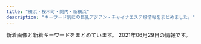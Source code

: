 ```yaml
---
title: "横浜・桜木町・関内・新横浜"
description: "キーワード別にの巨乳アジアン・チャイナエステ嬢情報をまとめました。"
---
```


新着画像と新着キーワードをまとめています。
2021年06月29日の情報です。

<DmmAffiliateIns />
<KeywordTable
  shops={
    [
    {
        "keywords": {
            "89": 3,
            "D": 5,
            "87": 1,
            "C": 1,
            "90": 1,
            "85": 1
        },
        "name": "\u604b\u5fc3",
        "img_links": [
            "http://mensabby.est888.com/css/staff/staff00002.jpg",
            "http://mensabby.est888.com/css/top-0001.png",
            "http://mensabby.est888.com/css/staff/staff0006.jpg",
            "http://mensabby.est888.com/css/staff/staff005-a.jpg",
            "http://mensabby.est888.com/css/nav/nav-002.png",
            "http://mensabby.est888.com/css/nav/nav-006.png",
            "http://mensabby.est888.com/css/staff/staff10.jpg",
            "http://mensabby.est888.com/images/slider1/001.jpg",
            "http://mensabby.est888.com/css/staff/staff006-a.jpg",
            "http://mensabby.est888.com/css/tel04.png",
            "http://mensabby.est888.com/css/nav/nav-003.png",
            "http://mensabby.est888.com/css/nav/nav-004.png",
            "http://mensabby.est888.com/css/staff/staff001-a.jpg",
            "http://mensabby.est888.com/css/nav/nav-005.png",
            "http://mensabby.est888.com/images/slider1/003.jpg",
            "http://mensabby.est888.com/css/staff/staff0003.jpg",
            "http://mensabby.est888.com/css/staff/staff10-a.jpg",
            "http://mensabby.est888.com/css/staff/staff001.jpg",
            "http://mensabby.est888.com/css/staff/staff003-a.jpg",
            "http://mensabby.est888.com/css/staff/staff0005.jpg",
            "http://mensabby.est888.com/css/staff/staff0002-a.jpg",
            "http://mensabby.est888.com/css/nav/nav-001.png"
        ],
        "url": "http://mensabby.est888.com/",
        "station": "JR\u6771\u795e\u5948\u5ddd\u99c5\u897f\u53e3"
    },
    {
        "keywords": {
            "D": 3,
            "89": 2,
            "88": 1
        },
        "station": "JR\u95a2\u5185\u99c5\u5357\u53e3",
        "img_links": [
            "http://latte.iest.xyz/css/staff/staff06.jpg",
            "http://latte.iest.xyz/css/osusume01.jpg",
            "http://latte.iest.xyz/css/nav/nav-005.png",
            "http://latte.iest.xyz/css/nav/nav-002.png",
            "http://latte.iest.xyz/css/nav/nav-003.png",
            "http://latte.iest.xyz/css/nav/nav-001.png",
            "http://latte.iest.xyz/css/top03.jpg",
            "http://latte.iest.xyz/css/nav/nav-006.png",
            "http://latte.iest.xyz/css/head-change.jpg",
            "http://latte.iest.xyz/css/staff/staff02.jpg",
            "http://latte.iest.xyz/css/staff/staff01.jpg",
            "http://latte.iest.xyz/css/tel01.png",
            "http://latte.iest.xyz/css/nav/nav-004.png"
        ],
        "url": "http://latte.iest.xyz/",
        "name": "\u68ee\u7f85"
    },
    {
        "keywords": {},
        "url": "http://smile.esjp.xyz/",
        "img_links": [
            "http://smile.esjp.xyz/girl/7.jpg",
            "http://smile.esjp.xyz/girl/6.jpg",
            "http://smile.esjp.xyz/images/room/photo04.jpg",
            "http://smile.esjp.xyz/images/room/photo03.jpg",
            "http://smile.esjp.xyz/images/info.jpg",
            "http://smile.esjp.xyz/images/system/sys01.jpg",
            "http://smile.esjp.xyz/images/room/photo01.jpg",
            "http://smile.esjp.xyz/images/staff_mitashi.jpg",
            "http://smile.esjp.xyz/images/top_flash_01.jpg",
            "http://smile.esjp.xyz/images/system/sys02.jpg",
            "http://smile.esjp.xyz/images/room/photo02.jpg"
        ],
        "station": "JR\u95a2\u5185\u99c5\u5317\u53e3",
        "name": "\u30b9\u30de\u30a4\u30eb"
    },
    {
        "url": "http://yuga.estx.net/",
        "keywords": {},
        "station": "JR\u4e2d\u5c71\u99c5",
        "name": "\u512a\u96c5\uff5e\u3086\u3046\u304c\uff5e",
        "img_links": [
            "http://yuga.estx.net/images/noimage.jpg",
            "http://yuga.estx.net/images/main_14.jpg",
            "http://yuga.estx.net/images/main_16.jpg",
            "http://yuga.estx.net/images/main_12.jpg",
            "http://yuga.estx.net/images/main_07.jpg",
            "http://yuga.estx.net/images/main_11.jpg",
            "http://yuga.estx.net/images/main_19.jpg",
            "http://yuga.estx.net/images/main_05.jpg",
            "http://yuga.estx.net/images/info_12.jpg",
            "http://yuga.estx.net/images/main_13.jpg",
            "http://yuga.estx.net/staff/4/1.jpg",
            "http://yuga.estx.net/staff/1/1.jpg",
            "http://yuga.estx.net/images/main_06.jpg",
            "http://yuga.estx.net/images/staff_16.jpg",
            "http://yuga.estx.net/images/main_03.jpg",
            "http://yuga.estx.net/images/main_09.jpg",
            "http://yuga.estx.net/staff/3/1.jpg",
            "http://yuga.estx.net/staff/2/1.jpg",
            "http://yuga.estx.net/images/staff_12.jpg",
            "http://yuga.estx.net/images/main_15.jpg",
            "http://yuga.estx.net/images/main_10.jpg",
            "http://yuga.estx.net/images/main_08.jpg"
        ]
    },
    {
        "url": "https://arena.xyz.mn/",
        "keywords": {},
        "station": "JR\u6a2a\u6d5c\u99c5\u897f\u53e3",
        "name": "\u30a2\u30ea\u30fc\u30ca",
        "img_links": []
    },
    {
        "name": "\u30a2\u30ab\u30b7\u30e4",
        "keywords": {
            "86": 1,
            "E": 2,
            "C": 15,
            "D": 2,
            "87": 1,
            "88": 1,
            "84": 1
        },
        "url": "http://akashiya-massage.com/",
        "img_links": [
            "http://akashiya-massage.com/img/IMG_17410.jpg",
            "http://akashiya-massage.com/i/img/st10.jpg",
            "http://akashiya-massage.com/img/IMG_17480.jpg",
            "http://akashiya-massage.com/img/sta13.jpg",
            "http://akashiya-massage.com/img/sta12.jpg",
            "http://akashiya-massage.com/img/mo.png",
            "http://akashiya-massage.com/img/st12.jpg",
            "http://akashiya-massage.com/img/IMG_1709.jpg",
            "http://akashiya-massage.com/img/st13.jpg",
            "http://akashiya-massage.com/img/st10.jpg",
            "http://akashiya-massage.com/i/img/sta10.jpg",
            "http://akashiya-massage.com/i/img/sta12.jpg",
            "http://akashiya-massage.com/i/img/r5.jpg",
            "http://akashiya-massage.com/img/nos.jpg",
            "http://akashiya-massage.com/i/img/r2.jpg",
            "http://akashiya-massage.com/i/img/sta11.jpg",
            "http://akashiya-massage.com/i/img/sta13.jpg",
            "http://akashiya-massage.com/i/img/acc-1.jpg",
            "http://akashiya-massage.com/i/img/acc-5.jpg",
            "http://akashiya-massage.com/img/bottom.png",
            "http://akashiya-massage.com/img/sta11.jpg",
            "http://akashiya-massage.com/i/img/acc-2.png",
            "http://akashiya-massage.com/i/img/acc-4.png",
            "http://akashiya-massage.com/img/sta10.jpg",
            "http://akashiya-massage.com/i/img/r3.jpg",
            "http://akashiya-massage.com/img/st11.jpg",
            "http://akashiya-massage.com/i/img/acc-3.png",
            "http://akashiya-massage.com/i/img/r1.jpg",
            "http://akashiya-massage.com/img/c1.jpg",
            "http://akashiya-massage.com/img/head.png",
            "http://akashiya-massage.com/i/img/r4.jpg"
        ],
        "station": "JR\u4e2d\u5c71\u99c5\u5317\u53e3"
    },
    {
        "url": "http://sweety-est.com/",
        "img_links": [
            "http://sweety-est.com/images/con01.jpg",
            "http://sweety-est.com/images/cg01.jpg",
            "http://sweety-est.com/images/sw_home.png",
            "http://sweety-est.com/images/cg04.jpg",
            "http://sweety-est.com/images/con03.jpg",
            "http://sweety-est.com/images/mainvisual_01_s.jpg",
            "http://sweety-est.com/images/mainvisual_01.jpg",
            "http://sweety-est.com/images/trigger.jpg",
            "http://sweety-est.com/images/cg03.jpg",
            "http://sweety-est.com/images/cg02.jpg",
            "http://sweety-est.com/images/cg05.jpg",
            "http://sweety-est.com/images/cg06.jpg",
            "http://sweety-est.com/images/sw_tel.png",
            "http://sweety-est.com/images/icon_new.png",
            "http://sweety-est.com/images/head_therapist.jpg",
            "http://sweety-est.com/images/con02.jpg",
            "http://sweety-est.com/images/head_interior.jpg"
        ],
        "keywords": {
            "D": 10,
            "C": 2
        },
        "name": "STEKLA \uff5e\u30b9\u30c6\u30e9\uff5e",
        "station": "JR\u6771\u795e\u5948\u5ddd\u99c5\u897f\u53e3"
    },
    {
        "station": "JR\u95a2\u5185\u99c5\u5317\u53e3",
        "name": "\u591c\u685c\uff5e\u3088\u3056\u304f\u3089\uff5e",
        "keywords": {},
        "img_links": [
            "http://e-yozakura.xyz/images/r7.jpg",
            "http://e-yozakura.xyz/images/17.jpg",
            "http://e-yozakura.xyz/images/g0.jpg",
            "http://e-yozakura.xyz/images/slide3.png",
            "http://e-yozakura.xyz/images/slide1.png",
            "http://e-yozakura.xyz/images/g1.jpg",
            "http://e-yozakura.xyz/images/hh.jpg",
            "http://e-yozakura.xyz/images/g5.jpg",
            "http://e-yozakura.xyz/images/hua.jpg",
            "http://e-yozakura.xyz/images/m1.jpg",
            "http://e-yozakura.xyz/images/ll.jpg",
            "http://e-yozakura.xyz/images/yuka.jpg",
            "http://e-yozakura.xyz/images/g8.jpg",
            "http://e-yozakura.xyz/images/r2.jpg",
            "http://e-yozakura.xyz/images/bj_01.jpg",
            "http://e-yozakura.xyz/images/ai.jpg",
            "http://e-yozakura.xyz/images/g9.jpg",
            "http://e-yozakura.xyz/images/news01.png",
            "http://e-yozakura.xyz/images/bj_03.jpg",
            "http://e-yozakura.xyz/images/mobile.png",
            "http://e-yozakura.xyz/images/slide2.png",
            "http://e-yozakura.xyz/images/tite-staff.jpg",
            "http://e-yozakura.xyz/images/r8.jpg",
            "http://e-yozakura.xyz/images/htm.jpg",
            "http://e-yozakura.xyz/images/g4.jpg",
            "http://e-yozakura.xyz/images/t.jpg",
            "http://e-yozakura.xyz/images/top.jpg",
            "http://e-yozakura.xyz/images/r3.jpg",
            "http://e-yozakura.xyz/images/news03.png",
            "http://e-yozakura.xyz/images/r1.jpg",
            "http://e-yozakura.xyz/images/r5.jpg",
            "http://e-yozakura.xyz/images/r6.jpg",
            "http://e-yozakura.xyz/images/yuk.jpg",
            "http://e-yozakura.xyz/images/sa.jpg",
            "http://e-yozakura.xyz/images/12.jpg",
            "http://e-yozakura.xyz/images/r4.jpg",
            "http://e-yozakura.xyz/images/g2.jpg"
        ],
        "url": "http://e-yozakura.xyz/"
    },
    {
        "img_links": [
            "http://ciliasa.xyz/uploads/200601/1-200601142629454.jpg",
            "http://ciliasa.xyz/uploads/210412/1-210412123IR91.jpg",
            "http://ciliasa.xyz/uploads/210622/1-21062209195M10.jpg",
            "http://ciliasa.xyz/uploads/210428/1-21042PZI2S2.jpg",
            "http://ciliasa.xyz/uploads/210628/1-21062Q24423318.jpg",
            "http://ciliasa.xyz/uploads/210505/1-2105050Z61M31.jpg",
            "http://ciliasa.xyz/uploads/210622/1-21062209200N03.jpg",
            "http://ciliasa.xyz/uploads/210421/1-210421124F4292.jpg",
            "http://ciliasa.xyz/uploads/210409/1-2104091K441949.jpg",
            "http://ciliasa.xyz/picture/m-top004.jpg",
            "http://ciliasa.xyz/uploads/210403/1-210403133233553.jpg",
            "http://ciliasa.xyz/uploads/200601/1-200601142F5435.jpg",
            "http://ciliasa.xyz/uploads/210421/1-210421124A3613.jpg",
            "http://ciliasa.xyz/uploads/210628/1-21062Q24432309.jpg",
            "http://ciliasa.xyz/uploads/200601/1-200601142G5438.jpg",
            "http://ciliasa.xyz/uploads/200601/1-200601142639540.jpg",
            "http://ciliasa.xyz/uploads/210524/1-2105241343103R.jpg",
            "http://ciliasa.xyz/uploads/210419/1-210419143Z0E2.jpg",
            "http://ciliasa.xyz/uploads/210607/1-21060F91645459.jpg",
            "http://ciliasa.xyz/picture/cam-01.jpg",
            "http://ciliasa.xyz/uploads/200601/1-200601142K43F.jpg",
            "http://ciliasa.xyz/uploads/210412/1-210412105G2462.jpg",
            "http://ciliasa.xyz/uploads/210403/1-21040313321G04.jpg",
            "http://ciliasa.xyz/uploads/200601/1-200601142P4643.jpg",
            "http://ciliasa.xyz/uploads/210428/1-21042PZJ2611.jpg",
            "http://ciliasa.xyz/uploads/210409/1-2104091K430457.jpg",
            "http://ciliasa.xyz/uploads/210505/1-2105050Z6455C.jpg",
            "http://ciliasa.xyz/picture/m-top003.jpg",
            "http://ciliasa.xyz/uploads/210524/1-21052413425X14.jpg",
            "http://ciliasa.xyz/uploads/210419/1-21041914393I38.jpg",
            "http://ciliasa.xyz/picture/call.png",
            "http://ciliasa.xyz/uploads/210607/1-21060F91635B4.jpg",
            "http://ciliasa.xyz/picture/foot01.jpg",
            "http://ciliasa.xyz/picture/m-head01.jpg"
        ],
        "name": "\u307f\u3055\u304d",
        "station": "JR\u6771\u795e\u5948\u5ddd\u99c5\u897f\u53e3",
        "keywords": {
            "89": 1,
            "D": 3,
            "94": 9,
            "C": 2,
            "F": 8,
            "88": 1,
            "84": 2
        },
        "url": "http://ciliasa.xyz/"
    },
    {
        "station": "\u30bb\u30f3\u30bf\u30fc\u5317\u99c5",
        "url": "http://massage-esthe.blue/",
        "keywords": {
            "D": 11
        },
        "img_links": [
            "http://massage-esthe.blue/img/a6.jpg",
            "http://massage-esthe.blue/img/st6.jpg",
            "http://massage-esthe.blue/img/sta2.jpg",
            "http://massage-esthe.blue/img/bb.png",
            "http://massage-esthe.blue/img/stat.jpg",
            "http://massage-esthe.blue/img/st9.jpg",
            "http://massage-esthe.blue/img/sta10.jpg",
            "http://massage-esthe.blue/img/lint.jpg",
            "http://massage-esthe.blue/img/no.png",
            "http://massage-esthe.blue/img/st3.jpg",
            "http://massage-esthe.blue/img/r3.jpg",
            "http://massage-esthe.blue/img/a2.jpg",
            "http://massage-esthe.blue/img/sta7.jpg",
            "http://massage-esthe.blue/img/a5.jpg",
            "http://massage-esthe.blue/img/st2.jpg",
            "http://massage-esthe.blue/img/sta8.jpg",
            "http://massage-esthe.blue/img/sta1.jpg",
            "http://massage-esthe.blue/img/acct.jpg",
            "http://massage-esthe.blue/img/sta11.jpg",
            "http://massage-esthe.blue/img/a4.jpg",
            "http://massage-esthe.blue/img/sta3.jpg",
            "http://massage-esthe.blue/img/syst.jpg",
            "http://massage-esthe.blue/img/r4.jpg",
            "http://massage-esthe.blue/img/fla.jpg",
            "http://massage-esthe.blue/img/st1.jpg",
            "http://massage-esthe.blue/img/a1.jpg",
            "http://massage-esthe.blue/img/rect.jpg",
            "http://massage-esthe.blue/img/r1.jpg",
            "http://massage-esthe.blue/img/sta12.jpg",
            "http://massage-esthe.blue/img/sta5.jpg",
            "http://massage-esthe.blue/img/a3.jpg",
            "http://massage-esthe.blue/img/r2.jpg",
            "http://massage-esthe.blue/img/st10.jpg",
            "http://massage-esthe.blue/img/sta6.jpg",
            "http://massage-esthe.blue/img/st11.jpg",
            "http://massage-esthe.blue/img/top.jpg",
            "http://massage-esthe.blue/img/st7.jpg",
            "http://massage-esthe.blue/img/root.jpg",
            "http://massage-esthe.blue/img/st8.jpg",
            "http://massage-esthe.blue/img/stal.png",
            "http://massage-esthe.blue/img/st12.jpg",
            "http://massage-esthe.blue/img/st5.jpg"
        ],
        "name": "37\u2103"
    },
    {
        "keywords": {},
        "station": "JR\u6a2a\u6d5c\u99c5\u76f8\u9244\u53e3",
        "img_links": [],
        "name": "\u30ab\u30e9\u30d5\u30eb\u30ea\u30be\u30fc\u30c8",
        "url": "https://color.uouono.com/"
    },
    {
        "station": "JR\u6771\u795e\u5948\u5ddd\u99c5\u897f\u53e3",
        "name": "\u96c5\u7f8e",
        "img_links": [
            "http://sivertsa.xyz/uploads/210602/1-210602123505106.jpg",
            "http://sivertsa.xyz/uploads/allimg/180731/1-1PI1145244194.jpg",
            "http://sivertsa.xyz/templets/default/picture/staff_t.jpg",
            "http://sivertsa.xyz/templets/default/picture/rec1.png",
            "http://sivertsa.xyz/uploads/210602/1-21060212342J02.jpg",
            "http://sivertsa.xyz/uploads/190906/1-1ZZ6130R3594.jpg",
            "http://sivertsa.xyz/uploads/210602/1-21060212344HH.jpg",
            "http://sivertsa.xyz/templets/default/picture/tt.jpg",
            "http://sivertsa.xyz/uploads/allimg/180801/1-1PP1091925J2.jpg",
            "http://sivertsa.xyz/uploads/210602/1-210602123233414.jpg",
            "http://sivertsa.xyz/uploads/190906/1-1ZZ613114IH.png",
            "http://sivertsa.xyz/templets/default/picture/news.jpg",
            "http://sivertsa.xyz/uploads/180731/1-1PI1144544558.jpg",
            "http://sivertsa.xyz/uploads/210602/1-210602123324540.jpg",
            "http://sivertsa.xyz/templets/default/picture/head.jpg",
            "http://sivertsa.xyz/templets/default/picture/int1.png",
            "http://sivertsa.xyz/uploads/210602/1-21060212340RA.jpg",
            "http://sivertsa.xyz/templets/default/picture/interior_t.jpg",
            "http://sivertsa.xyz/uploads/210602/1-21060212334WE.jpg",
            "http://sivertsa.xyz/uploads/210602/1-210602123303336.jpg"
        ],
        "url": "http://sivertsa.xyz/",
        "keywords": {
            "85": 9,
            "87": 9,
            "86": 9,
            "\u80f8": 8,
            "D": 27
        }
    },
    {
        "keywords": {
            "86": 4,
            "D": 7,
            "87": 3
        },
        "img_links": [
            "http://www.lavender.esjoho.com/sp/images/top.jpg",
            "http://www.lavender.esjoho.com/sp/images/pc.jpg",
            "http://www.lavender.esjoho.com/files/019.jpg",
            "http://www.lavender.esjoho.com/images/concept.jpg",
            "http://www.lavender.esjoho.com/images/int1.png",
            "http://www.lavender.esjoho.com/images/staff_t.png",
            "http://www.lavender.esjoho.com/sp/images/news.jpg",
            "http://www.lavender.esjoho.com/sp/images/tel.jpg",
            "http://www.lavender.esjoho.com/sp/images/interior_t.jpg",
            "http://www.lavender.esjoho.com/files/035.jpg",
            "http://www.lavender.esjoho.com/files/021.jpg",
            "http://www.lavender.esjoho.com/files/024.jpg",
            "http://www.lavender.esjoho.com/images/ta.jpg",
            "http://www.lavender.esjoho.com/sp/menu/top.jpg",
            "http://www.lavender.esjoho.com/sp/images/staff_t.jpg",
            "http://www.lavender.esjoho.com/sp/images/newsb.jpg",
            "http://www.lavender.esjoho.com/images/head.jpg",
            "http://www.lavender.esjoho.com/files/029.jpg",
            "http://www.lavender.esjoho.com/files/050.jpg",
            "http://www.lavender.esjoho.com/images/rec1.png",
            "http://www.lavender.esjoho.com/images/line.png",
            "http://www.lavender.esjoho.com/images/rec2.png",
            "http://www.lavender.esjoho.com/sp/images/topgirl.jpg",
            "http://www.lavender.esjoho.com/files/045.jpg",
            "http://www.lavender.esjoho.com/images/sys2.png",
            "http://www.lavender.esjoho.com/sp/images/time.jpg",
            "http://www.lavender.esjoho.com/sp/menu/interior.jpg",
            "http://www.lavender.esjoho.com/images/interior_t.png",
            "http://www.lavender.esjoho.com/sp/menu/staff.jpg",
            "http://www.lavender.esjoho.com/images/int2.png",
            "http://www.lavender.esjoho.com/images/mobile.jpg",
            "http://www.lavender.esjoho.com/sp/images/head.jpg",
            "http://www.lavender.esjoho.com/sp/images/footer.jpg",
            "http://www.lavender.esjoho.com/images/news.jpg",
            "http://www.lavender.esjoho.com/images/sm.jpg",
            "http://www.lavender.esjoho.com/images/sys3.png",
            "http://www.lavender.esjoho.com/images/link_t.png"
        ],
        "station": "JR\u6771\u795e\u5948\u5ddd\u99c5\u897f\u53e3",
        "name": "\u7652\u3057\u306e\u5bb6",
        "url": "http://www.lavender.esjoho.com/"
    },
    {
        "name": "\u898b\u8fd4\u308a\u7f8e\u4eba",
        "station": "\u65b0\u6a2a\u6d5c\u99c5\u65b0\u5e79\u7dda\u53e3",
        "url": "http://www.mikaeribijin.mensest.com/",
        "img_links": [
            "http://www.mikaeribijin.mensest.com/images/shop/shop02.jpg",
            "http://www.mikaeribijin.mensest.com/files/003-02.jpg",
            "http://www.mikaeribijin.mensest.com/images/girl-z1.jpg",
            "http://www.mikaeribijin.mensest.com/images/link_line.png",
            "http://www.mikaeribijin.mensest.com/images/shop/shop01.jpg",
            "http://www.mikaeribijin.mensest.com/files/001.jpg",
            "http://www.mikaeribijin.mensest.com/images/line.jpg",
            "http://www.mikaeribijin.mensest.com/images/top.png",
            "http://www.mikaeribijin.mensest.com/files/001-02.jpg",
            "http://www.mikaeribijin.mensest.com/files/002-02.jpg",
            "http://www.mikaeribijin.mensest.com/images/mobile.png",
            "http://www.mikaeribijin.mensest.com/files/004-02.jpg",
            "http://www.mikaeribijin.mensest.com/images/girl-z2.jpg",
            "http://www.mikaeribijin.mensest.com/files/004.jpg",
            "http://www.mikaeribijin.mensest.com/images/information.png",
            "http://www.mikaeribijin.mensest.com/images/bj3.png",
            "http://www.mikaeribijin.mensest.com/files/002.jpg",
            "http://www.mikaeribijin.mensest.com/files/003.jpg",
            "http://www.mikaeribijin.mensest.com/images/top_sche.png",
            "http://www.mikaeribijin.mensest.com/images/shop/shop03.jpg",
            "http://www.mikaeribijin.mensest.com/images/staff_line.png",
            "http://www.mikaeribijin.mensest.com/images/shop/shop04.jpg"
        ],
        "keywords": {
            "88": 2,
            "D": 3,
            "C": 1,
            "87": 2
        }
    },
    {
        "station": "\u65e5\u30ce\u51fa\u753a\u99c5",
        "url": "http://www.est-baby.work/",
        "keywords": {},
        "img_links": [
            "http://www.est-baby.work/images/sisu.jpg",
            "http://www.est-baby.work/images/interior_t.jpg",
            "http://www.est-baby.work/images/sys4.jpg",
            "http://www.est-baby.work/img/sizuka1.png",
            "http://www.est-baby.work/images/int2.jpg",
            "http://www.est-baby.work/img/yuki1.png",
            "http://www.est-baby.work/images/8.jpg",
            "http://www.est-baby.work/images/int1.jpg",
            "http://www.est-baby.work/images/6.jpg",
            "http://www.est-baby.work/staff/kaori.jpg",
            "http://www.est-baby.work/images/3.jpg",
            "http://www.est-baby.work/staff/yuki.jpg",
            "http://www.est-baby.work/images/staff_t.jpg",
            "http://www.est-baby.work/img/koko1.png",
            "http://www.est-baby.work/staff/nana.jpg",
            "http://www.est-baby.work/staff/koko.jpg",
            "http://www.est-baby.work/img/kaori1.png",
            "http://www.est-baby.work/images/koko_200x40.png",
            "http://www.est-baby.work/images/menu/staff.png",
            "http://www.est-baby.work/images/menu/interior.png",
            "http://www.est-baby.work/images/tr.jpg",
            "http://www.est-baby.work/images/tgirl.jpg",
            "http://www.est-baby.work/images/7.jpg",
            "http://www.est-baby.work/img/yuki2.png",
            "http://www.est-baby.work/staff/sizuka.jpg",
            "http://www.est-baby.work/images/menu/top.png",
            "http://www.est-baby.work/images/news.jpg",
            "http://www.est-baby.work/images/sys2.jpg",
            "http://www.est-baby.work/img/nana1.png",
            "http://www.est-baby.work/images/sys3.jpg",
            "http://www.est-baby.work/images/1.jpg",
            "http://www.est-baby.work/images/sys1.jpg",
            "http://www.est-baby.work/images/head.jpg"
        ],
        "name": "\u7652\uff5e\u3044\u3084\u3057\uff5e"
    },
    {
        "name": "\u30d4\u30f3\u30af",
        "url": "http://pink.msa.jp/",
        "img_links": [
            "http://pink.msa.jp/images/staff_06.jpg",
            "http://pink.msa.jp/layer/images/top/top_06.jpg",
            "http://pink.msa.jp/layer/images/top/top_03.jpg",
            "http://pink.msa.jp/images/info.png",
            "http://pink.msa.jp/layer/images/top.jpg",
            "http://pink.msa.jp/images/s_info.png",
            "http://pink.msa.jp/images/ser3.jpg",
            "http://pink.msa.jp/images/ser2.jpg",
            "http://pink.msa.jp/layer/images/top/top_04.jpg",
            "http://pink.msa.jp/images/staff_09a.jpg",
            "http://pink.msa.jp/images/s_service.png",
            "http://pink.msa.jp/images/staff_04.jpg",
            "http://pink.msa.jp/images/staff_bj4.png",
            "http://pink.msa.jp/images/staff_bj1.png",
            "http://pink.msa.jp/images/ser4.jpg",
            "http://pink.msa.jp/images/staff_08.jpg",
            "http://pink.msa.jp/layer/images/top/top_05.jpg",
            "http://pink.msa.jp/images/top1.jpg",
            "http://pink.msa.jp/images/ser1.jpg",
            "http://pink.msa.jp/layer/images/top/top_01.jpg",
            "http://pink.msa.jp/images/staff_09b.jpg",
            "http://pink.msa.jp/images/staff_01.jpg",
            "http://pink.msa.jp/images/top2.jpg",
            "http://pink.msa.jp/images/staff_07.jpg",
            "http://pink.msa.jp/layer/images/top/top_02.jpg",
            "http://pink.msa.jp/images/wenzi-staff.png",
            "http://pink.msa.jp/layer/images/top/top_08.png",
            "http://pink.msa.jp/images/1.jpg"
        ],
        "station": "JR\u95a2\u5185\u99c5\u5357\u53e3",
        "keywords": {
            "86": 6,
            "85": 6,
            "83": 3,
            "84": 3
        }
    },
    {
        "name": "Dear",
        "station": "JR\u95a2\u5185\u99c5\u5317\u53e3",
        "keywords": {},
        "url": "https://dear.xyz.mn/",
        "img_links": []
    },
    {
        "station": "JR\u6a2a\u6d5c\u99c5\u304d\u305f\u897f\u53e3",
        "img_links": [
            "http://www.sexygirl.mensest.com/files/001.jpg",
            "http://www.sexygirl.mensest.com/images/end.png",
            "http://www.sexygirl.mensest.com/images/r4.jpg",
            "http://www.sexygirl.mensest.com/images/pick.png",
            "http://www.sexygirl.mensest.com/files/003.jpg",
            "http://www.sexygirl.mensest.com/images/s_link.png",
            "http://www.sexygirl.mensest.com/images/r2.jpg",
            "http://www.sexygirl.mensest.com/images/r5.jpg",
            "http://www.sexygirl.mensest.com/images/face.png",
            "http://www.sexygirl.mensest.com/images/bj2.jpg",
            "http://www.sexygirl.mensest.com/images/news.png",
            "http://www.sexygirl.mensest.com/images/r1.jpg",
            "http://www.sexygirl.mensest.com/images/top.png",
            "http://www.sexygirl.mensest.com/images/s_staff.png",
            "http://www.sexygirl.mensest.com/images/shop/shop01.jpg",
            "http://www.sexygirl.mensest.com/files/004.jpg",
            "http://www.sexygirl.mensest.com/files/005.jpg",
            "http://www.sexygirl.mensest.com/images/shop/shop04.jpg",
            "http://www.sexygirl.mensest.com/files/002.jpg",
            "http://www.sexygirl.mensest.com/images/shop/shop02.jpg",
            "http://www.sexygirl.mensest.com/images/shop/shop03.jpg"
        ],
        "keywords": {
            "\u30bb\u30af\u30b7\u30fc": 14,
            "C": 2,
            "D": 3,
            "87": 4,
            "86": 1
        },
        "name": "Sexy Girl \uff5e\u30bb\u30af\u30b7\u30fc\u30ac\u30fc\u30eb\uff5e",
        "url": "http://www.sexygirl.mensest.com/"
    },
    {
        "url": "http://kirakira.estheya.com/",
        "img_links": [
            "http://kirakira.estheya.com/css/nav/nav-006.png",
            "http://kirakira.estheya.com/css/staff/staff03.png",
            "http://kirakira.estheya.com/css/nav/nav-003.png",
            "http://kirakira.estheya.com/css/nav/nav-001.png",
            "http://kirakira.estheya.com/css/staff/staff01.png",
            "http://kirakira.estheya.com/css/nav/nav-002.png",
            "http://kirakira.estheya.com/css/c01.png",
            "http://kirakira.estheya.com/css/tel01.png",
            "http://kirakira.estheya.com/css/staff/staff04.png",
            "http://kirakira.estheya.com/css/staff/staff02.png",
            "http://kirakira.estheya.com/css/top03.png",
            "http://kirakira.estheya.com/css/baner03.jpg",
            "http://kirakira.estheya.com/css/nav/nav-005.png",
            "http://kirakira.estheya.com/css/staff/staff01-a.png",
            "http://kirakira.estheya.com/css/staff/staff02-a.png",
            "http://kirakira.estheya.com/css/osusume01.png",
            "http://kirakira.estheya.com/css/nav/nav-004.png",
            "http://kirakira.estheya.com/css/staff/staff03-a.png",
            "http://kirakira.estheya.com/css/staff/staff04-a.png"
        ],
        "keywords": {
            "E": 2,
            "91": 1,
            "89": 2,
            "D": 2
        },
        "name": "\u30ad\u30e9\u30ad\u30e9",
        "station": "JR\u6a2a\u6d5c\u99c5\u5357\u53e3"
    },
    {
        "station": "JR\u65b0\u6a2a\u6d5c\u99c58\u756a\u51fa\u53e3",
        "name": "IRIS",
        "img_links": [
            "http://xn--cckubj6bwie8h7e.net/images/r4.jpg",
            "http://xn--cckubj6bwie8h7e.net/images/footer-l.png",
            "http://xn--cckubj6bwie8h7e.net/images/esthe6.jpg",
            "http://xn--cckubj6bwie8h7e.net/images/esthe2.jpg",
            "http://xn--cckubj6bwie8h7e.net/images/header3.png",
            "http://xn--cckubj6bwie8h7e.net/images/flower.png",
            "http://xn--cckubj6bwie8h7e.net/images/esthe3.jpg",
            "http://xn--cckubj6bwie8h7e.net/images/home.png",
            "http://xn--cckubj6bwie8h7e.net/images/esthe1.jpg",
            "http://xn--cckubj6bwie8h7e.net/images/cg04.jpg",
            "http://xn--cckubj6bwie8h7e.net/link/menlog.jpg",
            "http://xn--cckubj6bwie8h7e.net/images/cg02.jpg",
            "http://xn--cckubj6bwie8h7e.net/images/r1.jpg",
            "http://xn--cckubj6bwie8h7e.net/images/cg05.jpg",
            "http://xn--cckubj6bwie8h7e.net/images/main-sp.jpg",
            "http://xn--cckubj6bwie8h7e.net/images/clear.png",
            "http://xn--cckubj6bwie8h7e.net/images/esthe7.jpg",
            "http://xn--cckubj6bwie8h7e.net/images/twitter.png",
            "http://xn--cckubj6bwie8h7e.net/images/esthe4.jpg",
            "http://xn--cckubj6bwie8h7e.net/images/main1.jpg",
            "http://xn--cckubj6bwie8h7e.net/images/staff.png",
            "http://xn--cckubj6bwie8h7e.net/images/footer-r.png",
            "http://xn--cckubj6bwie8h7e.net/images/cg01.jpg",
            "http://xn--cckubj6bwie8h7e.net/images/facebook.png",
            "http://xn--cckubj6bwie8h7e.net/images/google_plus.png",
            "http://xn--cckubj6bwie8h7e.net/images/r2.jpg",
            "http://xn--cckubj6bwie8h7e.net/images/line.png",
            "http://xn--cckubj6bwie8h7e.net/images/cg03.jpg",
            "http://xn--cckubj6bwie8h7e.net/images/link.png",
            "http://xn--cckubj6bwie8h7e.net/images/r3.jpg"
        ],
        "keywords": {},
        "url": "http://xn--cckubj6bwie8h7e.net/"
    },
    {
        "url": "http://hizaishi.xyz/",
        "img_links": [
            "http://hizaishi.xyz/uploads/allimg/210129/1-210129130411.jpg",
            "http://hizaishi.xyz/webstyle/sp_ico03.png",
            "http://hizaishi.xyz/webstyle/sp_ico04.png",
            "http://hizaishi.xyz/uploads/210602/1-2106021915591P.jpg",
            "http://hizaishi.xyz/webstyle/sp_ico06.png",
            "http://hizaishi.xyz/webstyle/sp_header.png",
            "http://hizaishi.xyz/uploads/allimg/210129/1-210129125252.jpg",
            "http://hizaishi.xyz/uploads/allimg/210128/1-21012Q63642E1.jpg",
            "http://hizaishi.xyz/uploads/210602/1-21060219200E12.jpg",
            "http://hizaishi.xyz/uploads/allimg/210128/1-21012Q63611Z2.jpg",
            "http://hizaishi.xyz/uploads/210616/1-210616123U3c5.jpg",
            "http://hizaishi.xyz/webstyle/info.jpg",
            "http://hizaishi.xyz/uploads/210602/1-210602192914239.jpg",
            "http://hizaishi.xyz/uploads/allimg/210611/1-210611101103J2.jpg",
            "http://hizaishi.xyz/uploads/allimg/210128/1-21012Q63FW16.jpg",
            "http://hizaishi.xyz/webstyle/sp_ico02.png",
            "http://hizaishi.xyz/webstyle/sp_ico01.png",
            "http://hizaishi.xyz/uploads/allimg/210128/1-21012Q63AN54.jpg",
            "http://hizaishi.xyz/webstyle/sp_ico05.png",
            "http://hizaishi.xyz/uploads/210616/1-210616124013D9.jpg",
            "http://hizaishi.xyz/webstyle/end.png"
        ],
        "station": "JR\u4e2d\u5c71\u99c5\u5317\u53e3",
        "name": "\u82b1\u871c",
        "keywords": {
            "86": 1,
            "C": 10,
            "D": 4,
            "88": 2
        }
    },
    {
        "name": "\u8056\u697d\u5712",
        "station": "JR\u95a2\u5185\u99c5\u5357\u53e3",
        "img_links": [],
        "url": "http://seirakuen.est.cm/",
        "keywords": {}
    },
    {
        "img_links": [
            "http://anela.iyasi.me/images/staff/sta_0z2.jpg",
            "http://anela.iyasi.me/images/top/top_08.png",
            "http://anela.iyasi.me/images/home/top_qp.jpg",
            "http://anela.iyasi.me/images/staff/sta_0z10.jpg",
            "http://anela.iyasi.me/images/staff/sta_010.jpg",
            "http://anela.iyasi.me/images/staff_one/staff_one_top.jpg",
            "http://anela.iyasi.me/images/staff_one/staff_one_07.png",
            "http://anela.iyasi.me/images/gallery/gallery_102.jpg",
            "http://anela.iyasi.me/images/top/top_02.jpg",
            "http://anela.iyasi.me/images/staff_image/staff_d04.jpg",
            "http://anela.iyasi.me/images/staff/sta_04.jpg",
            "http://anela.iyasi.me/images/staff/sta_03.jpg",
            "http://anela.iyasi.me/images/top/top_01.jpg",
            "http://anela.iyasi.me/images/home/index_03.jpg",
            "http://anela.iyasi.me/images/staff/sta_021.jpg",
            "http://anela.iyasi.me/images/gallery/gallery_104.jpg",
            "http://anela.iyasi.me/images/system/syatem_301.jpg",
            "http://anela.iyasi.me/images/staff_image/staff_d06.jpg",
            "http://anela.iyasi.me/images/home/index_04.jpg",
            "http://anela.iyasi.me/images/home/QR.png",
            "http://anela.iyasi.me/images/gallery/gallery_01.jpg",
            "http://anela.iyasi.me/images/staff/sta_0z9.jpg",
            "http://anela.iyasi.me/images/staff_one/staff_one_02.jpg",
            "http://anela.iyasi.me/images/top/top_05.jpg",
            "http://anela.iyasi.me/images/top/top_06.jpg",
            "http://anela.iyasi.me/images/system/syatem_302.jpg",
            "http://anela.iyasi.me/images/staff_image/staff_d01.jpg",
            "http://anela.iyasi.me/images/gallery/gallery_403.jpg",
            "http://anela.iyasi.me/images/staff_one/staff_one_03.jpg",
            "http://anela.iyasi.me/images/gallery/gallery_404.jpg",
            "http://anela.iyasi.me/images/gallery/gallery_101.jpg",
            "http://anela.iyasi.me/images/staff/staff_top.jpg",
            "http://anela.iyasi.me/images/staff_one/staff_one_01.jpg",
            "http://anela.iyasi.me/images/gallery/gallery_103.jpg",
            "http://anela.iyasi.me/images/staff_one/staff_one_04.jpg",
            "http://anela.iyasi.me/images/gallery/gallery_402.jpg",
            "http://anela.iyasi.me/images/staff/sta_01.jpg",
            "http://anela.iyasi.me/images/staff_one/staff_one_05.jpg",
            "http://anela.iyasi.me/images/home/index_qup.jpg",
            "http://anela.iyasi.me/images/staff/sta_0z8.jpg",
            "http://anela.iyasi.me/images/staff_image/staff_d05.jpg",
            "http://anela.iyasi.me/images/gallery/gallery_top.jpg",
            "http://anela.iyasi.me/images/staff/sta_06.jpg",
            "http://anela.iyasi.me/images/top/top_03.jpg",
            "http://anela.iyasi.me/images/staff_one/staff_one_08.png",
            "http://anela.iyasi.me/images/staff/sta_0z12.jpg",
            "http://anela.iyasi.me/images/staff/sta_023.jpg",
            "http://anela.iyasi.me/images/top/top_04.jpg",
            "http://anela.iyasi.me/images/staff_image/staff_d07.jpg",
            "http://anela.iyasi.me/images/gallery/gallery_401.jpg",
            "http://anela.iyasi.me/images/home/index_tel.jpg",
            "http://anela.iyasi.me/images/system/syatem_303.jpg",
            "http://anela.iyasi.me/images/home/index_page_top.jpg",
            "http://anela.iyasi.me/images/staff_image/staff_d02.jpg"
        ],
        "station": "JR\u95a2\u5185\u99c5\u5357\u53e3",
        "keywords": {},
        "url": "http://anela.iyasi.me/",
        "name": "\u30a2\u30cd\u30e9"
    },
    {
        "keywords": {
            "\u30bb\u30af\u30b7\u30fc": 1,
            "C": 39,
            "85": 3,
            "87": 33,
            "86": 15,
            "D": 42
        },
        "station": "JR\u95a2\u5185\u99c5\u5317\u53e3",
        "name": "Colorful\uff5e\u30ab\u30e9\u30d5\u30eb\uff5e",
        "img_links": [
            "http://www.relax-colorful.com/files/053-03.jpg",
            "http://www.relax-colorful.com/files/092-02.jpg",
            "http://www.relax-colorful.com/files/053-02.jpg",
            "http://www.relax-colorful.com/files/053.jpg",
            "http://www.relax-colorful.com/files/060.jpg",
            "http://www.relax-colorful.com/images/bjs3.jpg",
            "http://www.relax-colorful.com/files/093-1.jpg",
            "http://www.relax-colorful.com/files/069-03.jpg",
            "http://www.relax-colorful.com/files/080.jpg",
            "http://www.relax-colorful.com/images/staff_line.jpg",
            "http://www.relax-colorful.com/files/089-02.jpg",
            "http://www.relax-colorful.com/images/staff1a.jpg",
            "http://www.relax-colorful.com/files/087-02.jpg",
            "http://www.relax-colorful.com/files/091-02.jpg",
            "http://www.relax-colorful.com/files/040.jpg",
            "http://www.relax-colorful.com/files/096.jpg",
            "http://www.relax-colorful.com/files/060-02.jpg",
            "http://www.relax-colorful.com/files/077.jpg",
            "http://www.relax-colorful.com/files/096-02.jpg",
            "http://www.relax-colorful.com/files/073.jpg",
            "http://www.relax-colorful.com/images/news.jpg",
            "http://www.relax-colorful.com/images/news2.jpg",
            "http://www.relax-colorful.com/files/067-03.jpg",
            "http://www.relax-colorful.com/images/backlist.jpg",
            "http://www.relax-colorful.com/files/055-02.jpg",
            "http://www.relax-colorful.com/files/082-03.jpg",
            "http://www.relax-colorful.com/files/073-03.jpg",
            "http://www.relax-colorful.com/files/055-03.jpg",
            "http://www.relax-colorful.com/files/091.jpg",
            "http://www.relax-colorful.com/images/news1.jpg",
            "http://www.relax-colorful.com/images/mobile.jpg",
            "http://www.relax-colorful.com/files/089.jpg",
            "http://www.relax-colorful.com/files/093-1-03.jpg",
            "http://www.relax-colorful.com/files/055.jpg",
            "http://www.relax-colorful.com/files/060-03.jpg",
            "http://www.relax-colorful.com/images/staff1.jpg",
            "http://www.relax-colorful.com/files/090.jpg",
            "http://www.relax-colorful.com/files/040-02.jpg",
            "http://www.relax-colorful.com/files/090-03.jpg",
            "http://www.relax-colorful.com/files/073-02.jpg",
            "http://www.relax-colorful.com/files/093-1-02.jpg",
            "http://www.relax-colorful.com/files/092-03.jpg",
            "http://www.relax-colorful.com/files/082.jpg",
            "http://www.relax-colorful.com/images/att.jpg",
            "http://www.relax-colorful.com/files/067-02.jpg",
            "http://www.relax-colorful.com/files/077-02.jpg",
            "http://www.relax-colorful.com/images/koko_200x40.png",
            "http://www.relax-colorful.com/files/069.jpg",
            "http://www.relax-colorful.com/files/082-02.jpg",
            "http://www.relax-colorful.com/files/087-03.jpg",
            "http://www.relax-colorful.com/files/080-03.jpg",
            "http://www.relax-colorful.com/files/089-03.jpg",
            "http://www.relax-colorful.com/images/top.jpg",
            "http://www.relax-colorful.com/images/staff1b.jpg",
            "http://www.relax-colorful.com/files/080-02.jpg",
            "http://www.relax-colorful.com/files/067.jpg",
            "http://www.relax-colorful.com/images/pick.jpg",
            "http://www.relax-colorful.com/files/092.jpg",
            "http://www.relax-colorful.com/files/069-02.jpg",
            "http://www.relax-colorful.com/files/040-03.jpg",
            "http://www.relax-colorful.com/files/087.jpg",
            "http://www.relax-colorful.com/files/096-03.jpg",
            "http://www.relax-colorful.com/files/077-03.jpg",
            "http://www.relax-colorful.com/files/090-02.jpg",
            "http://www.relax-colorful.com/files/091-03.jpg",
            "http://www.relax-colorful.com/images/girl_bt.jpg"
        ],
        "url": "http://www.relax-colorful.com/"
    },
    {
        "img_links": [
            "http://diamond.esute.tokyo/images/c-top.png",
            "http://diamond.esute.tokyo/images/bar-pickup.png",
            "http://diamond.esute.tokyo/images/bar-cam.png",
            "http://diamond.esute.tokyo/staff/s-mari.jpg",
            "http://diamond.esute.tokyo/staff/s-yumi.jpg",
            "http://diamond.esute.tokyo/images/cam20210413.png",
            "http://diamond.esute.tokyo/images/bar-interior.png",
            "http://diamond.esute.tokyo/images/pic2.jpg",
            "http://diamond.esute.tokyo/images/c-interior.png",
            "http://diamond.esute.tokyo/images/bar-staff.png",
            "http://diamond.esute.tokyo/images/pic11.jpg",
            "http://diamond.esute.tokyo/images/c-staff.png",
            "http://diamond.esute.tokyo/images/bill.png",
            "http://diamond.esute.tokyo/images/footer.png",
            "http://diamond.esute.tokyo/staff/s-sora.jpg",
            "http://diamond.esute.tokyo/images/pic-akasuri2021.png",
            "http://diamond.esute.tokyo/images/b-tel.png"
        ],
        "name": "\u30c0\u30a4\u30e4",
        "keywords": {},
        "station": "JR\u95a2\u5185\u99c5\u5357\u53e3",
        "url": "http://diamond.esute.tokyo/"
    },
    {
        "keywords": {},
        "name": "\u30a2\u30ed\u30de\u30db\u30fc\u30e0",
        "img_links": [
            "http://xn--vckg5a5c7c8c1czd.xyz/img/tel.png",
            "http://xn--vckg5a5c7c8c1czd.xyz/img/no.png",
            "http://xn--vckg5a5c7c8c1czd.xyz/img/a6.jpg",
            "http://xn--vckg5a5c7c8c1czd.xyz/img/a2.jpg",
            "http://xn--vckg5a5c7c8c1czd.xyz/img/nav-004.png",
            "http://xn--vckg5a5c7c8c1czd.xyz/img/a3.jpg",
            "http://xn--vckg5a5c7c8c1czd.xyz/img/nav-006.png",
            "http://xn--vckg5a5c7c8c1czd.xyz/img/cg04.png",
            "http://xn--vckg5a5c7c8c1czd.xyz/img/cg07.png",
            "http://xn--vckg5a5c7c8c1czd.xyz/img/cg08.png",
            "http://xn--vckg5a5c7c8c1czd.xyz/img/a5.jpg",
            "http://xn--vckg5a5c7c8c1czd.xyz/img/a4.jpg",
            "http://xn--vckg5a5c7c8c1czd.xyz/img/cg03.png",
            "http://xn--vckg5a5c7c8c1czd.xyz/img/cg05.png",
            "http://xn--vckg5a5c7c8c1czd.xyz/img/nav-001.png",
            "http://xn--vckg5a5c7c8c1czd.xyz/img/nav-002.png",
            "http://xn--vckg5a5c7c8c1czd.xyz/img/nav-003.png",
            "http://xn--vckg5a5c7c8c1czd.xyz/img/cg02.png",
            "http://xn--vckg5a5c7c8c1czd.xyz/img/nav-005.png",
            "http://xn--vckg5a5c7c8c1czd.xyz/img/cg10.png",
            "http://xn--vckg5a5c7c8c1czd.xyz/img/cg01.png",
            "http://xn--vckg5a5c7c8c1czd.xyz/img/a1.jpg",
            "http://xn--vckg5a5c7c8c1czd.xyz/img/top01.png",
            "http://xn--vckg5a5c7c8c1czd.xyz/img/cg06.png"
        ],
        "station": "\u30bb\u30f3\u30bf\u30fc\u5317\u99c5",
        "url": "http://xn--vckg5a5c7c8c1czd.xyz/"
    },
    {
        "keywords": {},
        "name": "\u30de\u30a4\u30de\u30ea\u30e4",
        "url": "http://r-relax.info/",
        "station": "JR\u65b0\u6a2a\u6d5c\u99c5",
        "img_links": [
            "http://r-relax.info/images/index_06.jpg",
            "http://r-relax.info/girl/05.jpg",
            "http://r-relax.info/girl/02.jpg",
            "http://r-relax.info/girl/04.jpg",
            "http://r-relax.info/images/index_17.jpg",
            "http://r-relax.info/images/index_03.jpg",
            "http://r-relax.info/girl/02a.jpg",
            "http://r-relax.info/images/index_13.jpg",
            "http://r-relax.info/images/index_02.jpg",
            "http://r-relax.info/images/index_01.jpg",
            "http://r-relax.info/images/r03.jpg",
            "http://r-relax.info/images/sub_12.jpg",
            "http://r-relax.info/girl/09.jpg",
            "http://r-relax.info/images/r04.jpg",
            "http://r-relax.info/images/index_07.jpg",
            "http://r-relax.info/girl/05a.jpg",
            "http://r-relax.info/images/sys_09.jpg",
            "http://r-relax.info/images/r02.jpg",
            "http://r-relax.info/girl/011a.jpg",
            "http://r-relax.info/images/rec.jpg",
            "http://r-relax.info/girl/04a.jpg",
            "http://r-relax.info/images/index_12.jpg",
            "http://r-relax.info/images/r06.jpg",
            "http://r-relax.info/girl/00.jpg",
            "http://r-relax.info/images/r05.jpg",
            "http://r-relax.info/images/index_04.jpg",
            "http://r-relax.info/images/index_05.jpg",
            "http://r-relax.info/images/info.jpg",
            "http://r-relax.info/images/staff_09.jpg",
            "http://r-relax.info/girl/011.jpg",
            "http://r-relax.info/images/info_09.jpg",
            "http://r-relax.info/images/r01.jpg",
            "http://r-relax.info/images/index_18.jpg",
            "http://r-relax.info/images/rec_09.jpg"
        ]
    },
    {
        "url": "http://naomi.estheya.com/",
        "keywords": {
            "D": 1,
            "E": 2,
            "90": 1,
            "92": 2
        },
        "img_links": [
            "http://naomi.estheya.com/css/m-top04.jpg",
            "http://naomi.estheya.com/css/staff/staff02.jpg",
            "http://naomi.estheya.com/css/staff/staff03.jpg",
            "http://naomi.estheya.com/css/staff/staff01.jpg",
            "http://naomi.estheya.com/images/call.png",
            "http://naomi.estheya.com/css/cam01.jpg",
            "http://naomi.estheya.com/css/m-head01.jpg"
        ],
        "name": "Naomi",
        "station": "JR\u6771\u795e\u5948\u5ddd\u99c5\u897f\u53e3"
    },
    {
        "img_links": [
            "http://koukoku.xyz/vivian/css/top05.jpg",
            "http://koukoku.xyz/vivian/css/staff/staff01.jpg",
            "http://koukoku.xyz/vivian/css/top04.jpg",
            "http://koukoku.xyz/vivian/images/call.png",
            "http://koukoku.xyz/vivian/css/top03.jpg",
            "http://koukoku.xyz/vivian/css/01.jpg",
            "http://koukoku.xyz/vivian/css/top02.jpg",
            "http://koukoku.xyz/vivian/css/staff/staff02.jpg",
            "http://koukoku.xyz/vivian/css/m-head.jpg",
            "http://koukoku.xyz/vivian/css/staff/staff03.jpg"
        ],
        "station": "JR\u65b0\u6a2a\u6d5c\u99c5\u5317\u53e3",
        "url": "http://koukoku.xyz/vivian/",
        "keywords": {
            "88": 2,
            "F": 2,
            "90": 4,
            "E": 4
        },
        "name": "ViVian"
    },
    {
        "keywords": {},
        "station": "JR\u95a2\u5185\u99c5",
        "name": "\u512a\u59ff\uff5e\u3086\u3046\u3057\u3044\uff5e",
        "img_links": [
            "http://es-koibito.work/_src/57022363/20210610_192530.jpg",
            "http://es-koibito.work/_src/57022459/c8a63d4687e051459fccd1dedb27fa23.jpg",
            "http://es-koibito.work/_src/57022334/sign.png",
            "http://es-koibito.work/_src/57022361/20210610_192443.2.jpg",
            "http://es-koibito.work/_src/57022287/s2.jpg",
            "http://es-koibito.work/_src/57065419/unknown.png",
            "http://es-koibito.work/_src/57022468/wechatimg1341.jpg",
            "http://es-koibito.work/_src/57022462/c8a63d4687e051459fccd1dedb27fa23.jpg",
            "http://es-koibito.work/_src/57022290/s2.jpg",
            "http://es-koibito.work/_src/57022475/wechatimg1342.jpg",
            "http://es-koibito.work/_src/57022327/cam_20210617153957764.jpg",
            "http://es-koibito.work/_src/57022342/sign.png",
            "http://es-koibito.work/_src/57022331/sign.png",
            "http://es-koibito.work/_src/57022458/c8a63d4687e051459fccd1dedb27fa23.jpg",
            "http://es-koibito.work/_src/57022371/sign.png",
            "http://es-koibito.work/_src/57022317/navi_07.png",
            "http://es-koibito.work/_src/57022368/sign.png",
            "http://es-koibito.work/_src/57022303/sign.png",
            "http://es-koibito.work/_src/57022291/s3.jpg",
            "http://es-koibito.work/_src/57028291/time.png",
            "http://es-koibito.work/_src/57022474/wechatimg1342.jpg",
            "http://es-koibito.work/_src/57022376/newsbk.jpg",
            "http://es-koibito.work/_src/57022356/sign.png",
            "http://es-koibito.work/_src/57022289/s1.jpg",
            "http://es-koibito.work/_src/57022329/cam_20210617153957764.jpg",
            "http://es-koibito.work/_src/57022319/navi_09.png",
            "http://es-koibito.work/_src/57037830/20210610_192624.jpg",
            "http://es-koibito.work/_src/57022357/staffgallery.png",
            "http://es-koibito.work/_src/57022326/call2.png",
            "http://es-koibito.work/_src/57022466/wechatimg1342.jpg",
            "http://es-koibito.work/_src/57022473/wechatimg1342.jpg",
            "http://es-koibito.work/_src/57037814/20210610_192545.jpg",
            "http://es-koibito.work/_src/57022465/wechatimg1341.jpg",
            "http://es-koibito.work/_src/57022385/sign.png",
            "http://es-koibito.work/_src/57022471/wechatimg1341.jpg",
            "http://es-koibito.work/_src/57022315/navi_05.png",
            "http://es-koibito.work/_src/57022313/navi_03.png",
            "http://es-koibito.work/_src/57065423/card.png",
            "http://es-koibito.work/_src/57022464/wechatimg1341.jpg",
            "http://es-koibito.work/_src/57022461/c8a63d4687e051459fccd1dedb27fa23.jpg",
            "http://es-koibito.work/_src/57022288/s3.jpg",
            "http://es-koibito.work/_src/57022388/sign.png",
            "http://es-koibito.work/_src/57022328/cam_20210617153957764.jpg",
            "http://es-koibito.work/_src/57022467/wechatimg1342.jpg",
            "http://es-koibito.work/_src/57022457/c8a63d4687e051459fccd1dedb27fa23.jpg",
            "http://es-koibito.work/_src/57022359/20210610_192755.jpg",
            "http://es-koibito.work/_src/57065583/unknown.png",
            "http://es-koibito.work/_src/57022391/re.png",
            "http://es-koibito.work/_src/57022353/sign.png",
            "http://es-koibito.work/_src/57022470/wechatimg1341.jpg",
            "http://es-koibito.work/_src/57022324/call2.png",
            "http://es-koibito.work/_src/57022286/s1.jpg",
            "http://es-koibito.work/_src/57022302/sign.png",
            "http://es-koibito.work/_src/57022345/sign.png"
        ],
        "url": "http://es-koibito.work/"
    },
    {
        "url": "http://morien.este.work/",
        "name": "\u68ee\u82d1",
        "keywords": {
            "87": 7,
            "D": 28,
            "83": 7,
            "85": 7,
            "86": 7
        },
        "station": "\u53cd\u753a\u99c5",
        "img_links": [
            "http://morien.este.work/2/uploadimg/1594704743.jpg",
            "http://morien.este.work/2/uploadimg/1577672563.jpg",
            "http://morien.este.work/2/uploadimg/1574764277.jpg",
            "http://morien.este.work/mens-esthe.png",
            "http://morien.este.work/2/uploadimg/1613996342.jpg",
            "http://morien.este.work/top.jpg"
        ]
    },
    {
        "keywords": {
            "C": 24,
            "D": 4,
            "87": 8,
            "86": 8
        },
        "station": "\u6771\u767d\u697d\u99c5",
        "url": "http://www.rakuraku.esjoho.com/",
        "name": "\u697d\u697d",
        "img_links": [
            "http://www.rakuraku.esjoho.com/files/003-02.jpg",
            "http://www.rakuraku.esjoho.com/files/003-03.jpg",
            "http://www.rakuraku.esjoho.com/files/001-02.jpg",
            "http://www.rakuraku.esjoho.com/files/001-03.jpg",
            "http://www.rakuraku.esjoho.com/files/001.jpg",
            "http://www.rakuraku.esjoho.com/images/mobile.jpg",
            "http://www.rakuraku.esjoho.com/files/002-03.jpg",
            "http://www.rakuraku.esjoho.com/files/003.jpg",
            "http://www.rakuraku.esjoho.com/images/r3.jpg",
            "http://www.rakuraku.esjoho.com/files/002.jpg",
            "http://www.rakuraku.esjoho.com/images/line.png",
            "http://www.rakuraku.esjoho.com/files/004.jpg",
            "http://www.rakuraku.esjoho.com/files/002-02.jpg",
            "http://www.rakuraku.esjoho.com/files/004-02.jpg",
            "http://www.rakuraku.esjoho.com/files/004-03.jpg"
        ]
    },
    {
        "img_links": [
            "http://www.sh-riraku113.xyz/static/picture/room4.png",
            "http://www.sh-riraku113.xyz/static/picture/tit-infor.png",
            "http://www.sh-riraku113.xyz/static/picture/room3.png",
            "http://www.sh-riraku113.xyz/uploads/201005/1-201005161500127.jpg",
            "http://www.sh-riraku113.xyz/static/picture/tit-new.png",
            "http://www.sh-riraku113.xyz/static/picture/tit-gat.png",
            "http://www.sh-riraku113.xyz/static/picture/info.png",
            "http://www.sh-riraku113.xyz/uploads/201005/1-201005161513F8.jpg",
            "http://www.sh-riraku113.xyz/uploads/201005/1-2010051615301I.jpg",
            "http://www.sh-riraku113.xyz/static/picture/tit-pick.png",
            "http://www.sh-riraku113.xyz/static/picture/top.png",
            "http://www.sh-riraku113.xyz/static/picture/infor.png",
            "http://www.sh-riraku113.xyz/static/picture/tite-staff.png",
            "http://www.sh-riraku113.xyz/static/picture/room2.png",
            "http://www.sh-riraku113.xyz/uploads/201005/1-201005161544K5.jpg",
            "http://www.sh-riraku113.xyz/static/picture/room1.png"
        ],
        "url": "http://www.sh-riraku113.xyz/",
        "name": "\u30ec\u30a4\u30f3\u30dc\u30fc\u8679",
        "station": "JR\u6771\u795e\u5948\u5ddd\u99c5",
        "keywords": {
            "C": 14
        }
    },
    {
        "name": "\u6843\u306e\u83ef",
        "keywords": {
            "D": 10,
            "86": 10
        },
        "img_links": [
            "http://massage-aroma.pink/images/m4.jpg",
            "http://massage-aroma.pink/images/cg01.jpg",
            "http://massage-aroma.pink/images/slider-img003.jpg",
            "http://massage-aroma.pink/images/tit-sub4.jpg",
            "http://massage-aroma.pink/images/tit-sub1.jpg",
            "http://massage-aroma.pink/images/cg02.jpg",
            "http://massage-aroma.pink/images/line1.jpg",
            "http://massage-aroma.pink/images/b-tel.png",
            "http://massage-aroma.pink/images/b-online.png",
            "http://massage-aroma.pink/images/cg03.jpg",
            "http://massage-aroma.pink/images/cg05.jpg",
            "http://massage-aroma.pink/images/cg04.jpg",
            "http://massage-aroma.pink/images/m3.jpg",
            "http://massage-aroma.pink/images/tit-sub3.jpg",
            "http://massage-aroma.pink/images/tit-sub2.jpg",
            "http://massage-aroma.pink/images/tit-sub6.jpg",
            "http://massage-aroma.pink/images/tit-sub5.jpg",
            "http://massage-aroma.pink/images/slider-img001.jpg",
            "http://massage-aroma.pink/images/slider-img002.jpg",
            "http://massage-aroma.pink/images/line.jpg",
            "http://massage-aroma.pink/images/m2.jpg",
            "http://massage-aroma.pink/images/m1.jpg"
        ],
        "station": "JR\u6771\u795e\u5948\u5ddd\u99c5\u897f\u53e3",
        "url": "http://massage-aroma.pink/"
    },
    {
        "img_links": [
            "http://www.shoujo.estjpn.com/img/int2.jpg",
            "http://www.shoujo.estjpn.com/img/concept_sp.jpg",
            "http://www.shoujo.estjpn.com/img/bn_contact.jpg",
            "http://www.shoujo.estjpn.com/img/int2_sp.jpg",
            "http://www.shoujo.estjpn.com/img/int1.jpg",
            "http://www.shoujo.estjpn.com/img/concept.jpg",
            "http://www.shoujo.estjpn.com/photo_news/upimg/7466660d1a43bebc24_0.jpg",
            "http://www.shoujo.estjpn.com/files/004.jpg",
            "http://www.shoujo.estjpn.com/img/int1_sp.jpg",
            "http://www.shoujo.estjpn.com/files/003.jpg",
            "http://www.shoujo.estjpn.com/files/005.jpg",
            "http://www.shoujo.estjpn.com/img/i_tel.png",
            "http://www.shoujo.estjpn.com/img/bn_howto.jpg",
            "http://www.shoujo.estjpn.com/img/bn_howto_sp.jpg",
            "http://www.shoujo.estjpn.com/img/bn_contact_sp.jpg",
            "http://www.shoujo.estjpn.com/img/header_info.png",
            "http://www.shoujo.estjpn.com/img/int3_sp.jpg",
            "http://www.shoujo.estjpn.com/img/int3.jpg",
            "http://www.shoujo.estjpn.com/files/002.jpg",
            "http://www.shoujo.estjpn.com/files/001.jpg"
        ],
        "name": "\u5c11\u5973\u5b66\u5712",
        "url": "http://www.shoujo.estjpn.com/",
        "keywords": {
            "87": 16,
            "C": 14,
            "86": 4,
            "D": 20
        },
        "station": "JR\u6771\u795e\u5948\u5ddd\u99c5\u6771\u53e3"
    },
    {
        "keywords": {},
        "img_links": [],
        "url": "https://en.reraku.work/",
        "station": "\u4f0a\u52e2\u4f50\u6728\u9577\u8005\u753a\u99c5",
        "name": "\u7e01"
    },
    {
        "keywords": {},
        "img_links": [
            "http://est-hanamizuki.com/images/news1.png",
            "http://est-hanamizuki.com/images/m3.jpg",
            "http://est-hanamizuki.com/images/g33.jpg",
            "http://est-hanamizuki.com/images/g2.jpg",
            "http://est-hanamizuki.com/images/g3.jpg",
            "http://est-hanamizuki.com/images/m1.jpg",
            "http://est-hanamizuki.com/images/g12.jpg",
            "http://est-hanamizuki.com/images/r111.jpg",
            "http://est-hanamizuki.com/images/mobile.jpg",
            "http://est-hanamizuki.com/images/g32.jpg",
            "http://est-hanamizuki.com/images/g13.jpg",
            "http://est-hanamizuki.com/images/head.jpg",
            "http://est-hanamizuki.com/images/erika.jpg",
            "http://est-hanamizuki.com/images/11.png",
            "http://est-hanamizuki.com/images/m2.jpg",
            "http://est-hanamizuki.com/images/info.png",
            "http://est-hanamizuki.com/images/erika2.jpg",
            "http://est-hanamizuki.com/images/m4.jpg",
            "http://est-hanamizuki.com/images/g1.jpg",
            "http://est-hanamizuki.com/images/zi_staff.png",
            "http://est-hanamizuki.com/images/g23.jpg",
            "http://est-hanamizuki.com/images/g22.jpg"
        ],
        "station": "JR\u6771\u795e\u5948\u5ddd\u99c5\u897f\u53e3",
        "name": "\u82b1\u6c34\u6728",
        "url": "http://est-hanamizuki.com/"
    },
    {
        "name": "\u7d2b\u6708",
        "keywords": {
            "88": 1,
            "96": 2,
            "C": 7,
            "90": 1
        },
        "img_links": [
            "https://sunflower.jp.net/_src/56614005/wechatimg2302.jpg",
            "https://sunflower.jp.net/_src/56613927/sign.png",
            "https://sunflower.jp.net/_src/56656278/3.jpg",
            "https://sunflower.jp.net/_src/56658780/wechatimg1321.jpg",
            "https://sunflower.jp.net/_src/56658782/wechatimg1319.jpg",
            "https://sunflower.jp.net/_src/56613926/sign.png",
            "https://sunflower.jp.net/_src/56614021/img20210529165014913256.png",
            "https://sunflower.jp.net/_src/57194212/wechatimg3503.jpg",
            "https://sunflower.jp.net/_src/56614009/wechatimg2522.jpg",
            "https://sunflower.jp.net/_src/57194214/wechatimg3503.jpg",
            "https://sunflower.jp.net/_src/56656280/3.jpg",
            "https://sunflower.jp.net/_src/56614007/wechatimg2302.jpg",
            "https://sunflower.jp.net/_src/57194213/wechatimg3503.jpg",
            "https://sunflower.jp.net/_src/56614010/wechatimg2522.jpg",
            "https://sunflower.jp.net/_src/56656281/3.jpg",
            "https://sunflower.jp.net/_src/56614008/wechatimg2522.jpg",
            "https://sunflower.jp.net/_src/56656279/3.jpg",
            "https://sunflower.jp.net/_src/57194215/wechatimg3503.jpg",
            "https://sunflower.jp.net/_src/56614006/wechatimg2302.jpg",
            "https://sunflower.jp.net/_src/56613992/wechatimg3503.jpg",
            "https://sunflower.jp.net/_src/56658785/wechatimg1318.jpg"
        ],
        "station": "JR\u95a2\u5185\u99c5\u5357\u53e3",
        "url": "https://sunflower.jp.net/"
    },
    {
        "url": "http://www.rakuraku-venus.xyz/",
        "name": "\u697d\u3005\u30f4\u30a3\u30fc\u30ca\u30b9",
        "station": "JR\u6771\u795e\u5948\u5ddd\u99c5",
        "keywords": {},
        "img_links": [
            "http://www.rakuraku-venus.xyz/psd/off.jpg",
            "http://www.rakuraku-venus.xyz/images/index-kai_13.jpg",
            "http://www.rakuraku-venus.xyz/images/index-kai_08.jpg",
            "http://www.rakuraku-venus.xyz/images/index-kai_16.jpg",
            "http://www.rakuraku-venus.xyz/images/shop/r1.jpg",
            "http://www.rakuraku-venus.xyz/images/shop/h2.jpg",
            "http://www.rakuraku-venus.xyz/images/nav/lanmu-staff.jpg",
            "http://www.rakuraku-venus.xyz/images/staff/11/minami2.jpg",
            "http://www.rakuraku-venus.xyz/images/index-kai_07.jpg",
            "http://www.rakuraku-venus.xyz/images/nav/lanmu-acc.jpg",
            "http://www.rakuraku-venus.xyz/images/nav/lanmu-sys.jpg",
            "http://www.rakuraku-venus.xyz/images/light_img.jpg",
            "http://www.rakuraku-venus.xyz/images/staff/11/rika.png",
            "http://www.rakuraku-venus.xyz/images/staff/10/1.jpg",
            "http://www.rakuraku-venus.xyz/images/staff/11/misaki.jpg",
            "http://www.rakuraku-venus.xyz/images/shop/h3.jpg",
            "http://www.rakuraku-venus.xyz/images/index-f.jpg",
            "http://www.rakuraku-venus.xyz/images/staff/11/ai.jpg",
            "http://www.rakuraku-venus.xyz/images/index-kai_05.jpg",
            "http://www.rakuraku-venus.xyz/images/nav/lanmu-job.jpg",
            "http://www.rakuraku-venus.xyz/images/index-kai_03.jpg",
            "http://www.rakuraku-venus.xyz/images/staff/11/Aki.png",
            "http://www.rakuraku-venus.xyz/images/index-kai_13a.jpg",
            "http://www.rakuraku-venus.xyz/images/shop/h4.jpg",
            "http://www.rakuraku-venus.xyz/images/lan-t/images/lan-t_01.jpg"
        ]
    },
    {
        "keywords": {
            "89": 4,
            "94": 4,
            "E": 4,
            "86": 4,
            "C": 12,
            "82": 4,
            "D": 4
        },
        "name": "\u697d\u3057\u307f\u306b",
        "url": "http://tanoshimini.work/",
        "img_links": [
            "http://tanoshimini.work/uploads/210621/1-210621093010194.jpg",
            "http://tanoshimini.work/static/picture/room4.jpg",
            "http://tanoshimini.work/static/picture/img_tel.png",
            "http://tanoshimini.work/static/picture/tit_staff02.png",
            "http://tanoshimini.work/static/picture/sp_tit_new.png",
            "http://tanoshimini.work/uploads/210519/1-2105191K455460.jpg",
            "http://tanoshimini.work/uploads/210519/1-2105191K3151b.jpg",
            "http://tanoshimini.work/uploads/201215/1-201215140451403.jpg",
            "http://tanoshimini.work/static/picture/room1.jpg",
            "http://tanoshimini.work/uploads/210519/1-2105191K32E15.jpg",
            "http://tanoshimini.work/uploads/210519/1-2105191J33Q38.jpg",
            "http://tanoshimini.work/static/picture/tit_new.png",
            "http://tanoshimini.work/static/picture/room3.jpg",
            "http://tanoshimini.work/uploads/210621/1-210621092331c5.jpg",
            "http://tanoshimini.work/uploads/210519/1-2105191K304510.jpg",
            "http://tanoshimini.work/static/picture/tit_therapist.png",
            "http://tanoshimini.work/static/picture/maining.jpg",
            "http://tanoshimini.work/uploads/210621/1-210621093029E1.jpg",
            "http://tanoshimini.work/uploads/210519/1-2105191J30b00.jpg",
            "http://tanoshimini.work/static/picture/tit_staff01.png",
            "http://tanoshimini.work/static/picture/sp_tit_staff01.png",
            "http://tanoshimini.work/uploads/210519/1-2105191K445403.jpg",
            "http://tanoshimini.work/static/picture/sp_tit_staff02.png",
            "http://tanoshimini.work/uploads/210519/1-2105191K433612.jpg",
            "http://tanoshimini.work/static/picture/sp_tit_therapist.png",
            "http://tanoshimini.work/static/picture/room2.jpg",
            "http://tanoshimini.work/uploads/210621/1-210621093020101.jpg",
            "http://tanoshimini.work/uploads/210519/1-2105191J350645.jpg",
            "http://tanoshimini.work/static/picture/top.jpg"
        ],
        "station": "JR\u6a2a\u6d5c\u99c5\u76f8\u9244\u53e3"
    },
    {
        "name": "\u6a2a\u6d5c\u7f8e\u4eba",
        "station": "JR\u6a2a\u6d5c\u99c5\u897f\u53e3",
        "url": "http://lover.esnavi.work/",
        "keywords": {
            "86": 1,
            "89": 4,
            "F": 1,
            "85": 1,
            "90": 3,
            "82": 1,
            "\u80f8": 1
        },
        "img_links": [
            "http://lover.esnavi.work/int2.png",
            "http://lover.esnavi.work/2/uploadimg/1623075138.jpeg",
            "http://lover.esnavi.work/ac2.jpg",
            "http://lover.esnavi.work/2/uploadimg/1623075021.jpeg",
            "http://lover.esnavi.work/staff_t.jpg",
            "http://lover.esnavi.work/int1.png",
            "http://lover.esnavi.work/2/uploadimg/1615989511.jpeg",
            "http://lover.esnavi.work/news.jpg",
            "http://lover.esnavi.work/2/uploadimg/1623074861.jpeg",
            "http://lover.esnavi.work/2/uploadimg/1623075081.jpeg",
            "http://lover.esnavi.work/interior_t.jpg",
            "http://lover.esnavi.work/2/uploadimg/1605024124.jpeg",
            "http://lover.esnavi.work/2/uploadimg/1615052463.jpeg",
            "http://lover.esnavi.work/2/uploadimg/1605023116.jpeg",
            "http://lover.esnavi.work/sys1.jpg",
            "http://lover.esnavi.work/2/uploadimg/1623074960.jpeg",
            "http://lover.esnavi.work/head.jpg",
            "http://lover.esnavi.work/2/uploadimg/1605022914.jpeg"
        ]
    },
    {
        "url": "https://www.shin-taipei-massage.com/",
        "station": "\u685c\u6728\u753a\u99c5\u53572\u756a\u51fa\u53e3",
        "keywords": {},
        "name": "\u65b0\u53f0\u5317",
        "img_links": [
            "https://static.wixstatic.com/media/c0eb72_20782149934c4a6d85543ab1c66cd198~mv2.png",
            "https://static.wixstatic.com/media/c0eb72_7e69893fede244afb0416acacfcd91e3~mv2.jpg",
            "https://static.wixstatic.com/media/af7a8b002af842f8bab87691c1d8640f.jpg",
            "https://static.wixstatic.com/media/c0eb72_72b51b0901154f20ac35e7ea37da768b~mv2.jpg",
            "https://static.wixstatic.com/media/c0eb72_55087d3426164a11a5e004b6a26de8df~mv2.jpg",
            "https://static.wixstatic.com/media/11062b_4b7c9a8e48334d5aad2fd274fddba3bc~mv2.jpg",
            "https://static.wixstatic.com/media/c0eb72_dacfc733e1494024a03e37b846316228~mv2.jpg",
            "https://static.wixstatic.com/media/c0eb72_cb951eeb551748fd86db834e86993788~mv2.jpg",
            "https://static.wixstatic.com/media/c0eb72_8927f525542049b4a175526f2f5b36a4~mv2.png",
            "https://static.wixstatic.com/media/035244_257ed5e146d64042bf444af357418e18~mv2.jpg",
            "https://static.wixstatic.com/media/c0eb72_977c5791309044fe8872baa76e42ae97~mv2.jpg",
            "https://static.wixstatic.com/media/c0eb72_af078915f31448918e1b09e057131039~mv2.jpg",
            "https://static.parastorage.com/services/linguist-flags/1.663.0/assets/flags/square/JPN.png",
            "https://static.wixstatic.com/media/c0eb72_40b8be3ea7154ed7866854945091feff~mv2.jpg",
            "https://static.wixstatic.com/media/c0eb72_49be5463f40e4364a25873a40238066c~mv2.jpg",
            "https://static.wixstatic.com/media/c0eb72_2098c0903bfb434e9504fee2e018034a~mv2.jpg",
            "https://static.wixstatic.com/media/c0eb72_6659fe6c05bc4ecab5ea34e25baa33a7~mv2.jpg",
            "https://static.wixstatic.com/media/11062b_62f0356712544a87b392417662c4658df000.jpg",
            "https://static.wixstatic.com/media/c0eb72_40820ead73a84600a3e5fd095c420086~mv2.png",
            "https://static.wixstatic.com/media/c0eb72_8725bcdefd1c4f90850e9178dd71fe41~mv2.png",
            "https://static.wixstatic.com/media/c0eb72_8f0b5394fc194d628f291dc3df50643f~mv2.jpg",
            "https://static.wixstatic.com/media/c0eb72_1a119da1d01942b7a33671df6c2b1159~mv2_d_1600_1200_s_2.jpg",
            "https://static.wixstatic.com/media/c0eb72_ee7912bef5a849b9970754300a697d40~mv2.jpg",
            "https://static.wixstatic.com/media/c0eb72_a793548cd83b40409848792f66685691~mv2.jpg",
            "https://static.wixstatic.com/media/c0eb72_7f66a6684f7e4bd58e9bf0728ed69102~mv2.jpg",
            "https://static.parastorage.com/services/linguist-flags/1.663.0/assets/flags/square/CHN.png",
            "https://static.wixstatic.com/media/c0eb72_678a934c9328407284502b1418bf9b4d~mv2.jpg",
            "https://static.wixstatic.com/media/c0eb72_f0bd83adebca4a998bfeed190f0db84e~mv2.jpg",
            "https://static.wixstatic.com/media/c0eb72_26944ceb94b94dc19131d91ac1511619~mv2.jpg",
            "https://static.wixstatic.com/media/c0eb72_5abd6c30d02b4fdea8659795b145f5bb~mv2.jpg",
            "https://static.wixstatic.com/media/c0eb72_a5bf32f6fdb1491ca96c944502ab6bea~mv2.jpg",
            "https://static.wixstatic.com/media/c0eb72_2b7a2752438d43208051a8e353a9dbd7~mv2.jpg",
            "https://static.wixstatic.com/media/c0eb72_e7c5d34e534f43078c5c439f45a3b4b7~mv2.jpg",
            "https://static.wixstatic.com/media/c0eb72_a1a2ad886e4a47a19188641aab6482c6~mv2.jpg",
            "https://static.wixstatic.com/media/c0eb72_40ccc84ef10f4b8097b0f734c756c6ca~mv2.jpg",
            "https://static.wixstatic.com/media/c0eb72_9d2693aac65943dbbba9a0a789268fe3~mv2.jpg",
            "https://static.parastorage.com/services/linguist-flags/1.663.0/assets/flags/square/USA.png",
            "https://static.wixstatic.com/media/c0eb72_c76576d046e642999bdad8f14b3a957b~mv2.jpg",
            "https://static.wixstatic.com/media/c0eb72_9b14a7ceb52a45b2b648b484ee51ad80~mv2.jpg",
            "https://static.wixstatic.com/media/11062b_2042bb7351284f0f982e4787d37415e6f000.jpg",
            "https://static.wixstatic.com/media/c0eb72_def9c908fc954ee7aead052ba8a657fe~mv2.jpg",
            "https://static.wixstatic.com/media/c0eb72_83c54ac293a74c6884e659b9642a1e49~mv2.jpg",
            "https://static.wixstatic.com/media/11062b_808b40c463104f22943c284c625d31c3f000.jpg",
            "https://static.wixstatic.com/media/c0eb72_c3f92a65fa0a4e2da5949c9452de2af8~mv2.jpg",
            "https://static.wixstatic.com/media/c0eb72_5665a81d23b944ee9e86dce90624ce2c~mv2.jpg",
            "https://static.wixstatic.com/media/c0eb72_916975db7bc947768e06d7f7bf975af9~mv2.jpg",
            "https://static.wixstatic.com/media/c0eb72_29440005177e4292a35d5e3cb219e218~mv2.png",
            "https://static.wixstatic.com/media/c0eb72_9e98698dd5354798ba756d52bc70323d~mv2.jpg"
        ]
    },
    {
        "keywords": {
            "85": 1,
            "C": 3,
            "99": 1,
            "96": 1,
            "88": 1,
            "D": 1,
            "E": 1,
            "86": 3
        },
        "img_links": [
            "http://babyheart.info/images/gallery1.jpg",
            "http://babyheart.info/js/sliderLine/slide_next.png",
            "http://babyheart.info/staffPhoto/b20210503161428.jpg",
            "http://babyheart.info/staffPhoto/s20210506144322.jpg",
            "http://babyheart.info/staffPhoto/b20201102132433.jpg",
            "http://babyheart.info/staffPhoto/s20201113143808.jpg",
            "http://babyheart.info/uploadfiles/Image/campaignBabyheartInfo.jpg",
            "http://babyheart.info/staffPhoto/s20201102165737.jpg",
            "http://babyheart.info/staffPhoto/s20210209231643.jpg",
            "http://babyheart.info/staffPhoto/s20201102210807.jpg",
            "http://babyheart.info/staffPhoto/b20201113143406.jpg",
            "http://babyheart.info/staffPhoto/b20210506144322.jpg",
            "http://babyheart.info/js/sliderLine/slide_prev.png",
            "http://babyheart.info/staffPhoto/b20210209231643.jpg",
            "http://babyheart.info/images/mobile.jpg",
            "http://babyheart.info/staffPhoto/b20210504141830.jpg",
            "http://babyheart.info/staffPhoto/b20201102210807.jpg",
            "http://babyheart.info/images/slider1/02.jpg",
            "http://babyheart.info/staffPhoto/s20210504141830.jpg",
            "http://babyheart.info/staffPhoto/s20210503161428.jpg",
            "http://babyheart.info/images/slider1/03.jpg",
            "http://babyheart.info/staffPhoto/b20201102165737.jpg",
            "http://babyheart.info/staffPhoto/b20201113143808.jpg",
            "http://babyheart.info/staffPhoto/s20201102132433.jpg",
            "http://babyheart.info/staffPhoto/s20201113143406.jpg",
            "http://babyheart.info/images/returnBtn.png"
        ],
        "station": "JR\u95a2\u5185\u99c5\u5357\u53e3",
        "url": "http://babyheart.info/",
        "name": "\u96c5 Spa"
    },
    {
        "keywords": {
            "90": 15,
            "88": 5
        },
        "station": "JR\u95a2\u5185\u99c5",
        "img_links": [
            "https://hamamatsucho-esthe.work/icon/twitter.png",
            "https://kannai-mensesthe.com/staff/sachi-l1.jpg",
            "https://kannai-mensesthe.com/images/main1.jpg",
            "https://kannai-mensesthe.com/staff/sachi-s1.jpg",
            "https://kannai-mensesthe.com/button/home.png",
            "https://kannai-mensesthe.com/room/4-l.jpg",
            "https://kannai-mensesthe.com/icon/facebook.png",
            "https://kannai-mensesthe.com/images/flower.png",
            "https://kannai-mensesthe.com/icon/line.png",
            "https://kannai-mensesthe.com/2019/12/03/risa-s1.jpg",
            "https://kannai-mensesthe.com/room/4-s.jpg",
            "https://kannai-mensesthe.com/images/clear.png",
            "https://kannai-mensesthe.com/room/1-s.jpg",
            "https://kannai-mensesthe.com/room/3-l.jpg",
            "https://hamamatsucho-esthe.work/icon/google_plus.png",
            "http://kannai-mensesthe.com/images/flower.png",
            "https://kannai-mensesthe.com/room/2-s.jpg",
            "https://kannai-mensesthe.com/staff/momo-s1.jpg",
            "https://kannai-mensesthe.com/2019/11/10/1.jpg",
            "https://kannai-mensesthe.com/icon/google_plus.png",
            "https://hamamatsucho-esthe.work/icon/line.png",
            "https://kannai-mensesthe.com/staff/risa-l1.jpg",
            "https://kannai-mensesthe.com/button/blog.png",
            "https://kannai-mensesthe.com/images/main-sp.jpg",
            "https://kannai-mensesthe.com/staff/ayumi-l1.jpg",
            "https://kannai-mensesthe.com/room/2-l.jpg",
            "https://kannai-mensesthe.com/staff/momo-l1.jpg",
            "https://kannai-mensesthe.com/images/footer-l.png",
            "https://hamamatsucho-esthe.work/icon/facebook.png",
            "https://kannai-mensesthe.com/room/1-l.jpg",
            "https://kannai-mensesthe.com//images/footer-r.png",
            "https://kannai-mensesthe.com/staff/ayumi-s1.jpg",
            "https://kannai-mensesthe.com/staff/risa-s1.jpg",
            "https://kannai-mensesthe.com/icon/twitter.png",
            "https://kannai-mensesthe.com/room/esthe1.jpg",
            "https://kannai-mensesthe.com/room/3-s.jpg",
            "https://kannai-mensesthe.com/room/esthe2.jpg",
            "https://kannai-mensesthe.com/room/esthe3.jpg",
            "https://kannai-mensesthe.com/button/staff.png"
        ],
        "name": "Olive",
        "url": "http://kannai-mensesthe.com/"
    },
    {
        "name": "\u71e6\u71e6",
        "keywords": {
            "83": 5,
            "85": 4,
            "86": 10,
            "D": 19
        },
        "url": "https://ruby.jpn.mn/",
        "img_links": [
            "https://ruby.jpn.mn/images/img_tel.png",
            "https://ruby.jpn.mn/images/tit_therapist.png",
            "https://ruby.jpn.mn/images/sp_tit_staff02.png",
            "https://ruby.jpn.mn/images/maining.jpg",
            "https://ruby.jpn.mn/photos/sites/26/2021/02/2021021307163853.jpg",
            "https://ruby.jpn.mn/images/tit_staff02.png",
            "https://ruby.jpn.mn/photos/sites/26/2021/02/2021021307163642.jpg",
            "https://ruby.jpn.mn/photos/sites/26/2021/02/2021021307163556.jpg",
            "https://ruby.jpn.mn/photos/sites/26/2021/02/2021021307164094.jpg",
            "https://ruby.jpn.mn/images/sp_tit_new.png",
            "https://ruby.jpn.mn/images/sp_tit_therapist.png",
            "https://ruby.jpn.mn/images/tit_new.png",
            "https://ruby.jpn.mn/images/sp_top.jpg",
            "https://ruby.jpn.mn/images/top.jpg"
        ],
        "station": "JR\u6771\u795e\u5948\u5ddd\u99c5\u897f\u53e3"
    },
    {
        "keywords": {
            "85": 2,
            "97": 1,
            "C": 5,
            "82": 1,
            "88": 2,
            "87": 1,
            "\u30bb\u30af\u30b7\u30fc": 4,
            "86": 2,
            "E": 1,
            "98": 1,
            "D": 2
        },
        "name": "\u7652\u3057\u30d9\u30b9\u30c8",
        "url": "http://iyasibest.com/",
        "img_links": [
            "http://iyasibest.com/staffPhoto/b20200402041705.jpg",
            "http://iyasibest.com/images/store/o10.jpg",
            "http://iyasibest.com/images/store/02.jpg",
            "http://iyasibest.com/staffPhoto/b20210209224424.jpg",
            "http://iyasibest.com/staffPhoto/b20200711165223.jpg",
            "http://iyasibest.com/staffPhoto/b20201102190836.jpg",
            "http://iyasibest.com/staffPhoto/b20200228201258.jpg",
            "http://iyasibest.com/staffPhoto/b20200911161049.jpg",
            "http://iyasibest.com/staffPhoto/b20200310001745.jpg",
            "http://iyasibest.com/images/store/03.jpg",
            "http://iyasibest.com/staffPhoto/b20210121203305.jpg",
            "http://iyasibest.com/images/returnBtn.png",
            "http://iyasibest.com/images/store/o06.jpg",
            "http://iyasibest.com/staffPhoto/b20200531120750.jpg",
            "http://iyasibest.com/images/store/o03.jpg",
            "http://iyasibest.com/images/store/o04.jpg",
            "http://iyasibest.com/staffPhoto/b20200306221420.jpg",
            "http://iyasibest.com/images/store/o05.jpg",
            "http://iyasibest.com/images/store/o09.jpg",
            "http://iyasibest.com/staffPhoto/b20210503153528.jpg",
            "http://iyasibest.com/uploadfiles/images/campaignIyasibestCom1.png",
            "http://iyasibest.com/images/store/o02.jpg",
            "http://iyasibest.com/images/store/o08.jpg",
            "http://iyasibest.com/images/store/o01.jpg",
            "http://iyasibest.com/uploadfiles/images/campaignIyasibestCom2.png",
            "http://iyasibest.com/images/store/01.jpg",
            "http://iyasibest.com/images/store/o11.jpg",
            "http://iyasibest.com/images/store/o07.jpg"
        ],
        "station": "JR\u95a2\u5185\u99c5\u5357\u53e3"
    },
    {
        "station": "\u95a2\u5185\u99c5\u5317\u53e3",
        "name": "NaNa \uff5e\u30ca\u30ca\uff5e",
        "keywords": {
            "86": 18,
            "D": 9,
            "C": 3,
            "E": 6
        },
        "url": "http://relax-massage.blue/",
        "img_links": [
            "http://relax-massage.blue/images/cg10.jpg",
            "http://relax-massage.blue/images/cg06.jpg",
            "http://relax-massage.blue/images/cg02.jpg",
            "http://relax-massage.blue/images/kan.jpg",
            "http://relax-massage.blue/images/cg07.jpg",
            "http://relax-massage.blue/images/cg01.jpg",
            "http://relax-massage.blue/images/top.png",
            "http://relax-massage.blue/images/staff_s.png",
            "http://relax-massage.blue/images/r3.jpg",
            "http://relax-massage.blue/images/r4.jpg",
            "http://relax-massage.blue/images/news.png",
            "http://relax-massage.blue/images/evetop.png",
            "http://relax-massage.blue/images/r2.jpg",
            "http://relax-massage.blue/images/cg09.jpg",
            "http://relax-massage.blue/images/cg05.jpg",
            "http://relax-massage.blue/images/r1.jpg",
            "http://relax-massage.blue/images/cg08.jpg",
            "http://relax-massage.blue/images/cg03.jpg"
        ]
    },
    {
        "keywords": {
            "86": 15,
            "87": 11,
            "D": 29,
            "85": 7,
            "E": 4,
            "C": 13
        },
        "url": "https://callme.iest.info/",
        "img_links": [
            "https://callme.iest.info/photos/sites/65/2021/06/2021060305574529.jpg",
            "https://callme.iest.info/photos/sites/65/2021/05/2021052303071668.jpg",
            "https://callme.iest.info/photos/sites/65/2021/05/2021050409224240.jpg",
            "https://callme.iest.info/photos/sites/65/2021/04/2021042606232836.jpg",
            "https://callme.iest.info/photos/sites/65/2021/04/2021042607581198.jpg",
            "https://callme.iest.info/images/sp_top.jpg",
            "https://callme.iest.info/photos/sites/65/2021/04/2021042606235324.jpg",
            "https://callme.iest.info/photos/sites/65/2021/05/2021051701545423.jpg",
            "https://callme.iest.info/photos/sites/65/2021/06/202106160846187.jpg",
            "https://callme.iest.info/photos/sites/65/2021/04/2021042606230337.jpg"
        ],
        "name": "Call me",
        "station": "JR\u6771\u795e\u5948\u5ddd\u99c5\u897f\u53e3"
    },
    {
        "url": "http://www.aoitori.mesthe.com/",
        "img_links": [
            "http://www.aoitori.mesthe.com/images/shop/shop01.jpg",
            "http://www.aoitori.mesthe.com/images/shop/shop04.jpg",
            "http://www.aoitori.mesthe.com/images/girl-z2.jpg",
            "http://www.aoitori.mesthe.com/files/005-02.jpg",
            "http://www.aoitori.mesthe.com/files/005.jpg",
            "http://www.aoitori.mesthe.com/images/bj3.png",
            "http://www.aoitori.mesthe.com/files/006-02.jpg",
            "http://www.aoitori.mesthe.com/files/002-02.jpg",
            "http://www.aoitori.mesthe.com/images/top.png",
            "http://www.aoitori.mesthe.com/files/006.jpg",
            "http://www.aoitori.mesthe.com/images/tit-infor.png",
            "http://www.aoitori.mesthe.com/files/002.jpg",
            "http://www.aoitori.mesthe.com/images/mobile.png",
            "http://www.aoitori.mesthe.com/files/003.jpg",
            "http://www.aoitori.mesthe.com/files/007.jpg",
            "http://www.aoitori.mesthe.com/images/girl-z1.jpg",
            "http://www.aoitori.mesthe.com/files/007-02.jpg",
            "http://www.aoitori.mesthe.com/images/link_line.png",
            "http://www.aoitori.mesthe.com/files/003-02.jpg",
            "http://www.aoitori.mesthe.com/images/infor.png",
            "http://www.aoitori.mesthe.com/images/shop/shop02.jpg",
            "http://www.aoitori.mesthe.com/images/top_sche.png",
            "http://www.aoitori.mesthe.com/images/shop/shop03.jpg",
            "http://www.aoitori.mesthe.com/images/staff_line.png"
        ],
        "station": "JR\u95a2\u5185\u99c5\u5317\u53e3",
        "keywords": {
            "86": 2,
            "88": 2,
            "87": 1,
            "D": 4
        },
        "name": "\u78a7\u3044\u9ce5"
    },
    {
        "name": "\u82b1\u306e\u5929\u4f7f",
        "station": "JR\u4e2d\u5c71\u99c5\u5317\u53e3",
        "keywords": {},
        "img_links": [
            "http://viyuiop.xyz/uploads/210430/1-2104301KKM53.jpg",
            "http://viyuiop.xyz/static/picture/ttl_staff.png",
            "http://viyuiop.xyz/uploads/210512/1-210512124613W6.jpg",
            "http://viyuiop.xyz/static/picture/campaign_ani.jpg",
            "http://viyuiop.xyz/uploads/210506/1-210506091Q9491.jpg",
            "http://viyuiop.xyz/static/picture/foot.png",
            "http://viyuiop.xyz/static/picture/topimg1.jpg",
            "http://viyuiop.xyz/uploads/210430/1-2104301531225L.jpg",
            "http://viyuiop.xyz/uploads/210608/1-21060Q00033942.jpg",
            "http://viyuiop.xyz/static/picture/topimg2.jpg",
            "http://viyuiop.xyz/uploads/210430/1-210430153051255.jpg",
            "http://viyuiop.xyz/static/picture/head.jpg",
            "http://viyuiop.xyz/uploads/210517/1-21051G23ZJc.jpg",
            "http://viyuiop.xyz/uploads/210430/1-21043015301GC.jpg"
        ],
        "url": "http://viyuiop.xyz/"
    },
    {
        "url": "http://www.sunflower-kannai.com/",
        "keywords": {
            "D": 26,
            "86": 6,
            "\u30bb\u30af\u30b7\u30fc": 1,
            "87": 20
        },
        "img_links": [
            "http://www.sunflower-kannai.com/images/staff_t.jpg",
            "http://www.sunflower-kannai.com/images/int2.jpg",
            "http://www.sunflower-kannai.com/images/int1.jpg",
            "http://www.sunflower-kannai.com/files/034-02.jpg",
            "http://www.sunflower-kannai.com/files/011.jpg",
            "http://www.sunflower-kannai.com/files/003.jpg",
            "http://www.sunflower-kannai.com/images/int3.jpg",
            "http://www.sunflower-kannai.com/images/slider02.jpg",
            "http://www.sunflower-kannai.com/files/022-02.jpg",
            "http://www.sunflower-kannai.com/files/022.jpg",
            "http://www.sunflower-kannai.com/images/interior_t.jpg",
            "http://www.sunflower-kannai.com/files/004.jpg",
            "http://www.sunflower-kannai.com/files/039.jpg",
            "http://www.sunflower-kannai.com/images/sys3.jpg",
            "http://www.sunflower-kannai.com/files/020-02.jpg",
            "http://www.sunflower-kannai.com/files/033.jpg",
            "http://www.sunflower-kannai.com/files/028-02.jpg",
            "http://www.sunflower-kannai.com/images/slider01.jpg",
            "http://www.sunflower-kannai.com/images/ta.jpg",
            "http://www.sunflower-kannai.com/files/004-02.jpg",
            "http://www.sunflower-kannai.com/images/slider05.jpg",
            "http://www.sunflower-kannai.com/images/news.jpg",
            "http://www.sunflower-kannai.com/files/023.jpg",
            "http://www.sunflower-kannai.com/images/slider03.jpg",
            "http://www.sunflower-kannai.com/files/014-02.jpg",
            "http://www.sunflower-kannai.com/images/slider08.jpg",
            "http://www.sunflower-kannai.com/images/slider09.jpg",
            "http://www.sunflower-kannai.com/images/info.jpg",
            "http://www.sunflower-kannai.com/images/sys1.jpg",
            "http://www.sunflower-kannai.com/images/slider07.jpg",
            "http://www.sunflower-kannai.com/images/faq_t.jpg",
            "http://www.sunflower-kannai.com/files/026.jpg",
            "http://www.sunflower-kannai.com/files/003-02.jpg",
            "http://www.sunflower-kannai.com/files/014.jpg",
            "http://www.sunflower-kannai.com/files/023-02.jpg",
            "http://www.sunflower-kannai.com/images/slider06.jpg",
            "http://www.sunflower-kannai.com/files/006.jpg",
            "http://www.sunflower-kannai.com/images/sys4.jpg",
            "http://www.sunflower-kannai.com/images/ac1.jpg",
            "http://www.sunflower-kannai.com/files/033-02.jpg",
            "http://www.sunflower-kannai.com/files/026-02.jpg",
            "http://www.sunflower-kannai.com/files/011-02.jpg",
            "http://www.sunflower-kannai.com/files/028.jpg",
            "http://www.sunflower-kannai.com/images/faq.jpg",
            "http://www.sunflower-kannai.com/files/034.jpg",
            "http://www.sunflower-kannai.com/files/020.jpg",
            "http://www.sunflower-kannai.com/images/sys2.jpg",
            "http://www.sunflower-kannai.com/files/039-02.jpg",
            "http://www.sunflower-kannai.com/images/slider04.jpg",
            "http://www.sunflower-kannai.com/files/006-02.jpg",
            "http://www.sunflower-kannai.com/images/tre.jpg",
            "http://www.sunflower-kannai.com/images/staffback.jpg",
            "http://www.sunflower-kannai.com/images/head.jpg"
        ],
        "station": "JR\u95a2\u5185\u99c5\u5317\u53e3",
        "name": "Sunflower\uff5e\u30b5\u30f3\u30d5\u30e9\u30ef\u30fc\uff5e"
    },
    {
        "name": "St.Playa \uff5e\u8056\u30d7\u30e9\u30e4\uff5e",
        "url": "http://www.playa.work/",
        "keywords": {},
        "img_links": [
            "http://www.playa.work/images/int2.png",
            "http://www.playa.work/images/5.jpg",
            "http://www.playa.work/img/koko1.jpg",
            "http://www.playa.work/images/6.jpg",
            "http://www.playa.work/images/mobile.jpg",
            "http://www.playa.work/images/4.jpg",
            "http://www.playa.work/img/risa1.jpg",
            "http://www.playa.work/images/b2.jpg",
            "http://www.playa.work/images/staff_t.jpg",
            "http://www.playa.work/img/yuri1.jpg",
            "http://www.playa.work/images/main_footer.jpg",
            "http://www.playa.work/images/2.jpg",
            "http://www.playa.work/images/1.jpg",
            "http://www.playa.work/img/nana1.jpg",
            "http://www.playa.work/images/ta.jpg",
            "http://www.playa.work/img/rumi1.jpg",
            "http://www.playa.work/images/s1.png",
            "http://www.playa.work/img/emi1.jpg",
            "http://www.playa.work/images/news.png",
            "http://www.playa.work/images/b1.jpg",
            "http://www.playa.work/images/main_top.jpg",
            "http://www.playa.work/images/interior_t.jpg",
            "http://www.playa.work/images/3.jpg",
            "http://www.playa.work/images/int1.png",
            "http://www.playa.work/images/b3.jpg",
            "http://www.playa.work/images/head.jpg"
        ],
        "station": "JR\u95a2\u5185\u99c5\u5317\u53e3"
    },
    {
        "station": "JR\u5927\u53e3\u99c5\u6771\u53e3",
        "img_links": [
            "http://www.oguti.work/images/3.jpg",
            "http://www.oguti.work/images/sys.jpg",
            "http://www.oguti.work/img/miki2.jpg",
            "http://www.oguti.work/images/rec1.jpg",
            "http://www.oguti.work/img/miki1.jpg",
            "http://www.oguti.work/img/kaori1.jpg",
            "http://www.oguti.work/images/2.jpg",
            "http://www.oguti.work/staff/rie.jpg",
            "http://www.oguti.work/images/1.jpg",
            "http://www.oguti.work/img/yuna2.jpg",
            "http://www.oguti.work/images/news.jpg",
            "http://www.oguti.work/images/head.jpg",
            "http://www.oguti.work/images/tg.jpg",
            "http://www.oguti.work/images/staff_t.jpg",
            "http://www.oguti.work/staff/yuna.jpg",
            "http://www.oguti.work/images/int1.jpg",
            "http://www.oguti.work/images/4.jpg",
            "http://www.oguti.work/images/int2.jpg",
            "http://www.oguti.work/staff/miki.jpg",
            "http://www.oguti.work/images/interior_t.jpg",
            "http://www.oguti.work/img/rie1.jpg",
            "http://www.oguti.work/images/rec2.jpg",
            "http://www.oguti.work/images/ac1.jpg",
            "http://www.oguti.work/images/s1.png",
            "http://www.oguti.work/staff/kaori.jpg",
            "http://www.oguti.work/img/yuna1.jpg"
        ],
        "name": "\u7d50",
        "keywords": {},
        "url": "http://www.oguti.work/"
    },
    {
        "url": "http://tammy.estheya.com/",
        "station": "JR\u65b0\u6a2a\u6d5c\u99c5\u5317\u53e3",
        "img_links": [
            "http://tammy.estheya.com/css/nav/nav-003.png",
            "http://tammy.estheya.com/css/nav/nav-006.png",
            "http://tammy.estheya.com/css/staff/staff02-a.jpg",
            "http://tammy.estheya.com/css/top01.jpg",
            "http://tammy.estheya.com/css/staff/staff01-a.jpg",
            "http://tammy.estheya.com/css/nav/nav-004.png",
            "http://tammy.estheya.com/css/staff/staff03-a.jpg",
            "http://tammy.estheya.com/css/nav/nav-005.png",
            "http://tammy.estheya.com/css/nav/nav-001.png",
            "http://tammy.estheya.com/css/tel.png",
            "http://tammy.estheya.com/css/nav/nav-002.png"
        ],
        "keywords": {
            "89": 1,
            "E": 1,
            "D": 1,
            "88": 1,
            "C": 1,
            "87": 1
        },
        "name": "Tammy"
    },
    {
        "img_links": [
            "http://re-lax.work/images/news.jpg",
            "http://re-lax.work/img/haruka1.jpg",
            "http://re-lax.work/images/sys1.jpg",
            "http://re-lax.work/img/rara1.jpg",
            "http://re-lax.work/images/interior_t.jpg",
            "http://re-lax.work/staff/haruka.jpg",
            "http://re-lax.work/images/time.jpg",
            "http://re-lax.work/images/sys3.jpg",
            "http://re-lax.work/images/menu/top.png",
            "http://re-lax.work/images/menu/interior.png",
            "http://re-lax.work/img/yuki1.jpg",
            "http://re-lax.work/images/rec.jpg",
            "http://re-lax.work/images/sys2.jpg",
            "http://re-lax.work/images/staff_t.jpg",
            "http://re-lax.work/staff/rara.jpg",
            "http://re-lax.work/images/tg.jpg",
            "http://re-lax.work/staff/yuki.jpg",
            "http://re-lax.work/images/menu/staff.png",
            "http://re-lax.work/images/int2.jpg",
            "http://re-lax.work/images/int1.jpg",
            "http://re-lax.work/images/tel.png",
            "http://re-lax.work/images/up.jpg"
        ],
        "name": "\u30b3\u30b3\u30ca\u30c3\u30c4",
        "url": "http://re-lax.work/",
        "station": "JR\u95a2\u5185\u99c5\u5317\u53e3",
        "keywords": {}
    },
    {
        "station": "\u30bb\u30f3\u30bf\u30fc\u5357\u99c51\u756a\u51fa\u53e3",
        "keywords": {
            "E": 3,
            "86": 6,
            "D": 3
        },
        "img_links": [
            "http://sweety-est.info/images/cg04.jpg",
            "http://sweety-est.info/images/cg05.jpg",
            "http://sweety-est.info/images/precau.png",
            "http://sweety-est.info/images/news.png",
            "http://sweety-est.info/images/sruru.jpg",
            "http://sweety-est.info/images/top.png",
            "http://sweety-est.info/images/evetop.png",
            "http://sweety-est.info/images/staff_s.png"
        ],
        "url": "http://sweety-est.info/",
        "name": "\u5b66\u5712"
    },
    {
        "name": "\u990a\u5fc3\u5802",
        "keywords": {},
        "station": "\u53cd\u753a\u99c5",
        "url": "http://www.yoshindo.es-relax.info/",
        "img_links": [
            "http://www.yoshindo.es-relax.info/images/sayuri1.jpg",
            "http://www.yoshindo.es-relax.info/images/yui1.jpg",
            "http://www.yoshindo.es-relax.info/images/info6.jpg",
            "http://www.yoshindo.es-relax.info/images/arisu1.jpg",
            "http://www.yoshindo.es-relax.info/images/topnews.png",
            "http://www.yoshindo.es-relax.info/images/info1.jpg",
            "http://www.yoshindo.es-relax.info/images/info4.jpg",
            "http://www.yoshindo.es-relax.info/images/yuki1.jpg",
            "http://www.yoshindo.es-relax.info/images/youko1.jpg",
            "http://www.yoshindo.es-relax.info/images/yuna1.jpg",
            "http://www.yoshindo.es-relax.info/images/sidebar-credit.png",
            "http://www.yoshindo.es-relax.info/images/topbar.png",
            "http://www.yoshindo.es-relax.info/images/info3.jpg",
            "http://www.yoshindo.es-relax.info/images/info5.jpg",
            "http://www.yoshindo.es-relax.info/images/topinfo.png",
            "http://www.yoshindo.es-relax.info/images/top-kpbar.png",
            "http://www.yoshindo.es-relax.info/images/info2.jpg"
        ]
    },
    {
        "name": "\u30a2\u30ed\u30de\u30fc\u30b8\u30e5",
        "station": "JR\u6771\u795e\u5948\u5ddd\u99c5\u897f\u53e3",
        "keywords": {
            "88": 2,
            "F": 1,
            "\u30bb\u30af\u30b7\u30fc": 1,
            "90": 1
        },
        "url": "http://relax-es.com/",
        "img_links": [
            "http://relax-es.com/images/toppic2sp.jpg",
            "http://relax-es.com/scdl/staff/10031.jpg",
            "http://relax-es.com/scdl/staff/10123.jpg",
            "http://relax-es.com/scdl/staff/10034.jpg",
            "http://relax-es.com/images/toppic2.jpg",
            "http://relax-es.com/scdl/staff/10032.jpg",
            "http://relax-es.com/scdl/staff/10121.jpg",
            "http://relax-es.com/scdl/staff/10142.jpg",
            "http://relax-es.com/scdl/staff/10143.jpg",
            "http://relax-es.com/images/sptod.png",
            "http://relax-es.com/scdl/staff/10131.jpg",
            "http://relax-es.com/scdl/staff/10122.jpg",
            "http://relax-es.com/images/line.jpg",
            "http://relax-es.com/images/rec.jpg",
            "http://relax-es.com/scdl/staff/10141.jpg",
            "http://relax-es.com/images/spscdl.png",
            "http://relax-es.com/scdl/staff/10033.jpg",
            "http://relax-es.com/images/sptel.png"
        ]
    },
    {
        "name": "\u6765\u5922\uff5e\u30e9\u30a4\u30e0\uff5e",
        "img_links": [],
        "url": "http://raimu.ests.jp/",
        "station": "JR\u6771\u795e\u5948\u5ddd\u99c5\u897f\u53e3",
        "keywords": {}
    },
    {
        "name": "\u53e4\u7530",
        "keywords": {
            "85": 8,
            "G": 2,
            "89": 2,
            "D": 3,
            "C": 12
        },
        "img_links": [
            "http://furuta-massage.work/sp/img/st2.jpg",
            "http://furuta-massage.work/img/kanban.jpg",
            "http://furuta-massage.work/img/fla-2.jpg",
            "http://furuta-massage.work/img/st5.jpg",
            "http://furuta-massage.work/img/s02.jpg",
            "http://furuta-massage.work/sp/img/st4.jpg",
            "http://furuta-massage.work/sp/img/tit.jpg",
            "http://furuta-massage.work/img/st1.jpg",
            "http://furuta-massage.work/img/botton6.jpg",
            "http://furuta-massage.work/sp/img/info.jpg",
            "http://furuta-massage.work/img/st4.jpg",
            "http://furuta-massage.work/sp/img/pc.jpg",
            "http://furuta-massage.work/sp/img/t-r.jpg",
            "http://furuta-massage.work/img/s04.jpg",
            "http://furuta-massage.work/sp/img/botton.jpg",
            "http://furuta-massage.work/img/s4.jpg",
            "http://furuta-massage.work/sp/img/t-o.jpg",
            "http://furuta-massage.work/img/s3.jpg",
            "http://furuta-massage.work/sp/img/st5.jpg",
            "http://furuta-massage.work/sp/img/t-a.jpg",
            "http://furuta-massage.work/img/s1.jpg",
            "http://furuta-massage.work/sp/img/t-t.jpg",
            "http://furuta-massage.work/sp/img/pic.jpg",
            "http://furuta-massage.work/sp/img/sys.jpg",
            "http://furuta-massage.work/sp/img/add.jpg",
            "http://furuta-massage.work/sp/img/st1.jpg",
            "http://furuta-massage.work/sp/img/tel.jpg",
            "http://furuta-massage.work/img/st3.jpg",
            "http://furuta-massage.work/img/s5.jpg",
            "http://furuta-massage.work/img/botton3.jpg",
            "http://furuta-massage.work/sp/img/add2.jpg",
            "http://furuta-massage.work/sp/img/p-5.jpg",
            "http://furuta-massage.work/img/st2.jpg",
            "http://furuta-massage.work/img/foot.jpg",
            "http://furuta-massage.work/sp/img/p-1.jpg",
            "http://furuta-massage.work/img/mens.jpg",
            "http://furuta-massage.work/img/head.jpg",
            "http://furuta-massage.work/sp/img/cam.jpg",
            "http://furuta-massage.work/sp/img/p-3.jpg",
            "http://furuta-massage.work/img/botton5.jpg",
            "http://furuta-massage.work/img/botton2.jpg",
            "http://furuta-massage.work/sp/img/kanban.jpg",
            "http://furuta-massage.work/img/s01.jpg",
            "http://furuta-massage.work/img/s2.jpg",
            "http://furuta-massage.work/sp/img/time.jpg",
            "http://furuta-massage.work/img/botton4.jpg",
            "http://furuta-massage.work/img/botton.jpg",
            "http://furuta-massage.work/sp/img/t-s.jpg",
            "http://furuta-massage.work/sp/img/st3.jpg",
            "http://furuta-massage.work/img/mo.png",
            "http://furuta-massage.work/img/s03.jpg"
        ],
        "url": "http://furuta-massage.work/",
        "station": "JR\u95a2\u5185\u99c5\u5317\u53e3"
    },
    {
        "name": "\u30c1\u30a7\u30ea\u30fc",
        "img_links": [
            "http://sh-riraku31.xyz/templets/default/picture/girl-z2.jpg",
            "http://sh-riraku31.xyz/uploads/201005/1-201005162052635.jpg",
            "http://sh-riraku31.xyz/templets/default/picture/top1.jpg",
            "http://sh-riraku31.xyz/templets/default/picture/staff01.jpg",
            "http://sh-riraku31.xyz/templets/default/picture/s_news.jpg",
            "http://sh-riraku31.xyz/uploads/allimg/180703/1-1PF3111J3201.png",
            "http://sh-riraku31.xyz/templets/default/picture/girl-z1.jpg",
            "http://sh-riraku31.xyz/uploads/201005/1-201005162010396.jpg",
            "http://sh-riraku31.xyz/uploads/201005/1-201005162101U5.jpg",
            "http://sh-riraku31.xyz/uploads/201005/1-2010051621224F.jpg",
            "http://sh-riraku31.xyz/uploads/201005/1-20100516201cK.jpg",
            "http://sh-riraku31.xyz/uploads/allimg/180629/1-1P629115504250.png",
            "http://sh-riraku31.xyz/uploads/201005/1-2010051J55CA.jpg",
            "http://sh-riraku31.xyz/templets/default/picture/top.jpg",
            "http://sh-riraku31.xyz/uploads/201005/1-2010051J6062Y.jpg",
            "http://sh-riraku31.xyz/uploads/201005/1-201005162114248.jpg"
        ],
        "keywords": {
            "C": 11,
            "86": 1,
            "85": 2,
            "D": 3,
            "84": 1
        },
        "station": "JR\u6a2a\u6d5c\u99c5\u5317\u897f\u53e3",
        "url": "http://sh-riraku31.xyz/"
    }
]
}
/>
<DmmAffiliateScript />
